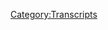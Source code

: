 {{DEFAULTSORT:
    #_TRANSCRIPT_0676:April 29, 2022
}}{{Transcript
    | title         = [[676: April 29, 2022]]
    | caption       = [https://knowledgefight.libsyn.com/676-april-29-2022 Listen to this episode on Libsyn]
    | episodeNumber = [[676: April 29, 2022|676]]
    | length        = 01:17:40
}}

{{MessageBox
    | header     = Warning: Bot Generated Content
    | text       = This transcript was automatically generated by transcription software and likely contains many mistakes and misattributions. Please check the audio for definitive quotes, attribution, and context.
    | image      = N3yvass4myg91.webp
    | imagewidth = 50px
    | id         = warning
}}

{{TranscriptBlock
    | name      = Unknown Speaker
    | timestamp = 00:00:00.000
    | text      = N-N-N-N-N-N-Knowledge Fight
}}

{{TranscriptBlock
    | name      = Unknown Speaker
    | timestamp = 00:00:12.880
    | text      = Dan and Jordan, I am sweating knowledgefight.com, it's time to pray
}}

{{TranscriptBlock
    | name      = Unknown Speaker
    | timestamp = 00:00:21.399
    | text      = I have great respect for knowledgefight, knowledgefight I'm sick of them posing as if they're the
}}

{{TranscriptBlock
    | name      = Unknown Speaker
    | timestamp = 00:00:26.760
    | text      = good guys saying we are the bad guys, knowledgefight, Dan and Jordan, knowledgefight, I need, I need
}}

{{TranscriptBlock
    | name      = Unknown Speaker
    | timestamp = 00:00:36.039
    | text      = money, Andy and Kansas, Andy and, Andy, stop it, Andy and, Andy and Kansas, it's time to
}}

{{TranscriptBlock
    | name      = Unknown Speaker
    | timestamp = 00:00:46.640
    | text      = pray, Andy and Kansas, you're on the air, thanks for holding us, hello Alex, I'm a first
}}

{{TranscriptBlock
    | name      = Unknown Speaker
    | timestamp = 00:00:50.560
    | text      = time caller, I'm a huge fan, I love your work, knowledgefight, knowledgefight.com, I love
}}

{{TranscriptBlock
    | name      = Unknown Speaker
    | timestamp = 00:00:58.719
    | text      = you, hey everybody, welcome back to knowledgefight, I'm Dan, I'm Jordan, we're a couple of dudes
}}

{{TranscriptBlock
    | name      = Unknown Speaker
    | timestamp = 00:01:02.320
    | text      = that like to sit around and worship at the altar of Selene and talk a little bit about
}}

{{TranscriptBlock
    | name      = Unknown Speaker
    | timestamp = 00:01:05.280
    | text      = Alex Jones, oh indeed we are, Dan, Jordan, Dan, Jordan, quick question, what's up, what's
}}

{{TranscriptBlock
    | name      = Unknown Speaker
    | timestamp = 00:01:11.000
    | text      = your bright spot buddy, my bright spot today is of course the dreamy creamy summer is in
}}

{{TranscriptBlock
    | name      = Unknown Speaker
    | timestamp = 00:01:15.120
    | text      = full effect and I've been getting some feedback from folks that are concerned that the dreamy
}}

{{TranscriptBlock
    | name      = Unknown Speaker
    | timestamp = 00:01:21.159
    | text      = creamy summer may not be, you know, there's people with other diets, you know, that don't
}}

{{TranscriptBlock
    | name      = Unknown Speaker
    | timestamp = 00:01:27.560
    | text      = involve dairy, you know, there are people who are vegans out there, close friend of
}}

{{TranscriptBlock
    | name      = Unknown Speaker
    | timestamp = 00:01:34.159
    | text      = the show, Jack Baker, I want to, hey, and I want to say the dreamy creamy summer is
}}

{{TranscriptBlock
    | name      = Unknown Speaker
    | timestamp = 00:01:38.760
    | text      = all inclusive, sure, and so we had just, I had some mochi, some plant-based, mochi's
}}

{{TranscriptBlock
    | name      = Unknown Speaker
    | timestamp = 00:01:45.480
    | text      = amazing, mochi bowls, I love it, with on dairy ice cream, fantastic, spectacular, so good,
}}

{{TranscriptBlock
    | name      = Unknown Speaker
    | timestamp = 00:01:50.760
    | text      = you can join in the dreamy creamy summer no matter what your dietary restrictions are,
}}

{{TranscriptBlock
    | name      = Unknown Speaker
    | timestamp = 00:01:55.879
    | text      = it is for everyone, and that is my bright spot, so we can all, we can all enjoy the
}}

{{TranscriptBlock
    | name      = Unknown Speaker
    | timestamp = 00:02:00.599
    | text      = dreamy creamy summer, I like it, that's a great bright spot, how about you, less inclusive,
}}

{{TranscriptBlock
    | name      = Unknown Speaker
    | timestamp = 00:02:06.959
    | text      = more specific to me, Dan, you know what I do to chairs, with my boundless moving and
}}

{{TranscriptBlock
    | name      = Unknown Speaker
    | timestamp = 00:02:15.039
    | text      = horrific, yeah, you bounce all around, yeah, yeah, it's awful, so my chair in the office
}}

{{TranscriptBlock
    | name      = Unknown Speaker
    | timestamp = 00:02:19.680
    | text      = was finally destroyed to the point where it was non-stop squeaking and I was sitting on
}}

{{TranscriptBlock
    | name      = Unknown Speaker
    | timestamp = 00:02:23.620
    | text      = a pillow wrapped in a blanket, and my partner was like, hey, this is a bad move for you,
}}

{{TranscriptBlock
    | name      = Unknown Speaker
    | timestamp = 00:02:29.319
    | text      = so I bought a new chair and it's a gamer chair, ooh, you got one of those, I got a gamer chair,
}}

{{TranscriptBlock
    | name      = Unknown Speaker
    | timestamp = 00:02:33.439
    | text      = I thought it was, I thought I would never get a gamer chair for multiple reasons, one
}}

{{TranscriptBlock
    | name      = Unknown Speaker
    | timestamp = 00:02:37.439
    | text      = because I thought it was like 500 bucks up, and two because it was too flashy for me,
}}

{{TranscriptBlock
    | name      = Unknown Speaker
    | timestamp = 00:02:42.319
    | text      = Dan, they've got colors, yeah, you're a monochromatic, I'm a monochrome guy, yeah, nope, I got a
}}

{{TranscriptBlock
    | name      = Unknown Speaker
    | timestamp = 00:02:49.240
    | text      = very cheap, and you're never going back, never going back, there's a little foot rest thing,
}}

{{TranscriptBlock
    | name      = Unknown Speaker
    | timestamp = 00:02:55.199
    | text      = come on man, you gotta get a gamer chair, you gotta get one, I may, actually one time
}}

{{TranscriptBlock
    | name      = Unknown Speaker
    | timestamp = 00:03:00.759
    | text      = I did get one second hand, I don't know if I'm allowed to say who gave it to me, but
}}

{{TranscriptBlock
    | name      = Unknown Speaker
    | timestamp = 00:03:08.080
    | text      = it was broken, and they said, you can have this if you can put it back together, good
}}

{{TranscriptBlock
    | name      = Unknown Speaker
    | timestamp = 00:03:13.919
    | text      = luck, it's a very expensive chair, how did it go, could not put it back together, and
}}

{{TranscriptBlock
    | name      = Unknown Speaker
    | timestamp = 00:03:18.159
    | text      = so it sat in two pieces in my house for about a year, and then I tossed it out, but it was
}}

{{TranscriptBlock
    | name      = Unknown Speaker
    | timestamp = 00:03:24.680
    | text      = a very nice thought that this person had, ooh, that's what I'm gonna do, I'm gonna buy
}}

{{TranscriptBlock
    | name      = Unknown Speaker
    | timestamp = 00:03:28.120
    | text      = a gamer chair, I didn't get you a birthday present, well this chair I have, I noticed
}}

{{TranscriptBlock
    | name      = Unknown Speaker
    | timestamp = 00:03:32.919
    | text      = that I lean this way pretty hard, yeah, I'll get you a left handed, something that's strong
}}

{{TranscriptBlock
    | name      = Unknown Speaker
    | timestamp = 00:03:39.180
    | text      = reinforced on the left hand would be good, gotcha, smart, so hey Jordan, we have an episode
}}

{{TranscriptBlock
    | name      = Unknown Speaker
    | timestamp = 00:03:44.219
    | text      = to go over today, we're gonna be talking about Friday of last week, that's a April 29th,
}}

{{TranscriptBlock
    | name      = Unknown Speaker
    | timestamp = 00:03:50.039
    | text      = 2022, to you, to all of you, to all of us, yeah, and hey, there's some things that
}}

{{TranscriptBlock
    | name      = Unknown Speaker
    | timestamp = 00:03:58.080
    | text      = have happened in Alex's world, yeah, I haven't heard any news, the news broke hatewatch,
}}

{{TranscriptBlock
    | name      = Unknown Speaker
    | timestamp = 00:04:04.560
    | text      = the SPLC, they put out a piece about Alex getting a million in bitcoin donations, yeah,
}}

{{TranscriptBlock
    | name      = Unknown Speaker
    | timestamp = 00:04:11.120
    | text      = that's a regular thing that happens, yep, pretty cool, I think it bums me out just because
}}

{{TranscriptBlock
    | name      = Unknown Speaker
    | timestamp = 00:04:17.060
    | text      = I feel like we just said on our episode, like, listen, if anybody cared about him, they'd
}}

{{TranscriptBlock
    | name      = Unknown Speaker
    | timestamp = 00:04:21.600
    | text      = just give him a million dollars, and then somebody gave him a fucking million dollars,
}}

{{TranscriptBlock
    | name      = Unknown Speaker
    | timestamp = 00:04:25.399
    | text      = true, true, that is a little bit, well, someone cares, touche, right, also, we had just talked
}}

{{TranscriptBlock
    | name      = Unknown Speaker
    | timestamp = 00:04:32.720
    | text      = about his money bomb, maybe he made a million dollars, maybe he didn't, well, touche, yeah,
}}

{{TranscriptBlock
    | name      = Unknown Speaker
    | timestamp = 00:04:38.279
    | text      = I don't know, I don't have a whole lot of insight in that that goes beyond the piece
}}

{{TranscriptBlock
    | name      = Unknown Speaker
    | timestamp = 00:04:43.319
    | text      = in hatewatch, people should check that out, for sure, it's a bit interesting, and it even
}}

{{TranscriptBlock
    | name      = Unknown Speaker
    | timestamp = 00:04:49.000
    | text      = beat me to the punch of what my kind of main theory was, yeah, which is like, okay, if
}}

{{TranscriptBlock
    | name      = Unknown Speaker
    | timestamp = 00:04:53.199
    | text      = it's something to do with bitcoin and Alex, it's probably Max Keiser involved, there you
}}

{{TranscriptBlock
    | name      = Unknown Speaker
    | timestamp = 00:04:57.319
    | text      = go, somewhere, and his name comes up in the article, of course, so, you know, I don't
}}

{{TranscriptBlock
    | name      = Unknown Speaker
    | timestamp = 00:05:03.079
    | text      = have a whole lot more to bring to it, but I do have this disastrous episode, okay, so,
}}

{{TranscriptBlock
    | name      = Unknown Speaker
    | timestamp = 00:05:09.600
    | text      = we've got something of our own, now, I think that we should remember that our last episode
}}

{{TranscriptBlock
    | name      = Unknown Speaker
    | timestamp = 00:05:14.920
    | text      = from Wednesday of last week was the Monday of this week that we're listening to here,
}}

{{TranscriptBlock
    | name      = Unknown Speaker
    | timestamp = 00:05:21.079
    | text      = the Monday to this show's Friday, right, right, right, right, tonally, quite different, quite
}}

{{TranscriptBlock
    | name      = Unknown Speaker
    | timestamp = 00:05:26.000
    | text      = different, quite different, oh, maybe the tone of someone who has, in the intermediate
}}

{{TranscriptBlock
    | name      = Unknown Speaker
    | timestamp = 00:05:31.040
    | text      = period of time, received a million dollars, maybe someone who has gotten an injection
}}

{{TranscriptBlock
    | name      = Unknown Speaker
    | timestamp = 00:05:35.800
    | text      = of new life in him, possible, and maybe we're not all gonna die after all, oh, isn't that
}}

{{TranscriptBlock
    | name      = Unknown Speaker
    | timestamp = 00:05:41.040
    | text      = strange, yeah, weird, that's so weird, so, we'll get down to business on this, but first,
}}

{{TranscriptBlock
    | name      = Unknown Speaker
    | timestamp = 00:05:44.439
    | text      = Jordan, let's say hello to some new wonks, oh, that's a great idea, so first, Alex Bones
}}

{{TranscriptBlock
    | name      = Unknown Speaker
    | timestamp = 00:05:48.199
    | text      = is displeased by Shannon's advances, thank you so much, you are now, a policy wonk, I'm
}}

{{TranscriptBlock
    | name      = Unknown Speaker
    | timestamp = 00:05:52.279
    | text      = a policy wonk, thank you very much, thank you, next, Jose Monsanto, the genetically
}}

{{TranscriptBlock
    | name      = Unknown Speaker
    | timestamp = 00:05:56.100
    | text      = modified day labour, thank you so much, you are now a policy wonk, I'm a policy wonk,
}}

{{TranscriptBlock
    | name      = Unknown Speaker
    | timestamp = 00:06:00.199
    | text      = thank you very much, thank you, next, Porter The Dog and Ian The Human, thank you so much,
}}

{{TranscriptBlock
    | name      = Unknown Speaker
    | timestamp = 00:06:04.100
    | text      = you are now policy wonk, I'm a policy wonk, thank you very much, thank you, this is from
}}

{{TranscriptBlock
    | name      = Unknown Speaker
    | timestamp = 00:06:08.560
    | text      = Katie, I love you Brent, thank you so much, you are now a policy wonk, I'm a policy wonk,
}}

{{TranscriptBlock
    | name      = Unknown Speaker
    | timestamp = 00:06:12.720
    | text      = oh, thank you very much, next, a boat full of holes, thank you so much, you are now a
}}

{{TranscriptBlock
    | name      = Unknown Speaker
    | timestamp = 00:06:16.560
    | text      = Policy wonk. I'm a policy wonk. Thank you very much. And finally this is from Andrew and I'm being
}}

{{TranscriptBlock
    | name      = Unknown Speaker
    | timestamp = 00:06:22.000
    | text      = very generous with the word limit on this. Oh boy. I am a softy. Uh oh. So thank you my sister Jenny
}}

{{TranscriptBlock
    | name      = Unknown Speaker
    | timestamp = 00:06:28.879
    | text      = who introduced me to Knowledge Fight has become a fully fledged solicitor. May she practice law
}}

{{TranscriptBlock
    | name      = Unknown Speaker
    | timestamp = 00:06:33.279
    | text      = with all the charm of Mark Bankston, the ferocity of Bill Ogden, the rigor of Dan Friesen, the wit
}}

{{TranscriptBlock
    | name      = Unknown Speaker
    | timestamp = 00:06:37.759
    | text      = of Jordan Holmes, and the wisdom of Our Lady Celine, patron cat of policy wonks. Thank you so
}}

{{TranscriptBlock
    | name      = Unknown Speaker
    | timestamp = 00:06:42.720
    | text      = much. You are a policy wonk. I'm a policy wonk. Thank you very much. Very sweet. Very sweet. That
}}

{{TranscriptBlock
    | name      = Unknown Speaker
    | timestamp = 00:06:47.600
    | text      = was very sweet. And congratulations Jenny. You know the trick is it was very well written. Fluid
}}

{{TranscriptBlock
    | name      = Unknown Speaker
    | timestamp = 00:06:54.000
    | text      = kind of yeah it was well done. It wasn't a trap. No no no it wasn't a trap. Trying to trick me up
}}

{{TranscriptBlock
    | name      = Unknown Speaker
    | timestamp = 00:06:58.079
    | text      = with words. No no no it was good yeah. Um so here we go we're gonna start off here on this Friday
}}

{{TranscriptBlock
    | name      = Unknown Speaker
    | timestamp = 00:07:02.240
    | text      = show and Alex is uh yeah he seems revitalized a little bit much like somebody who has um
}}

{{TranscriptBlock
    | name      = Unknown Speaker
    | timestamp = 00:07:08.399
    | text      = been in the desert and got a sip of bitcoin. We live on a magical planet curdling through
}}

{{TranscriptBlock
    | name      = Unknown Speaker
    | timestamp = 00:07:15.759
    | text      = God's mind. There are those that wish to imprison humanity
}}

{{TranscriptBlock
    | name      = Unknown Speaker
    | timestamp = 00:07:25.759
    | text      = and use us as an engine for their plans. A great battle as we contend to control and empower the
}}

{{TranscriptBlock
    | name      = Unknown Speaker
    | timestamp = 00:07:34.160
    | text      = and empower the future of humanity is now before us. Will you control your destiny
}}

{{TranscriptBlock
    | name      = Unknown Speaker
    | timestamp = 00:07:42.560
    | text      = or will monsters like Bill Gates, Klaus Schwab, and Barack Obama and their controllers
}}

{{TranscriptBlock
    | name      = Unknown Speaker
    | timestamp = 00:07:49.120
    | text      = succeed in enslaving our magnificent species?
}}

{{TranscriptBlock
    | name      = Unknown Speaker
    | timestamp = 00:07:55.839
    | text      = Thank you for joining us on this Friday edition.
}}

{{TranscriptBlock
    | name      = Unknown Speaker
    | timestamp = 00:07:57.839
    | text      = How about I just read you a few headlines here. We are on the precipice of a global food crisis.
}}

{{TranscriptBlock
    | name      = Unknown Speaker
    | timestamp = 00:08:07.680
    | text      = Goya Foods CEO warns they can't even get beans. So this was an article about a Fox News uh Fox
}}

{{TranscriptBlock
    | name      = Unknown Speaker
    | timestamp = 00:08:13.759
    | text      = Business interview that the Goya Foods CEO Bob Unani uh did where he discussed the likelihood
}}

{{TranscriptBlock
    | name      = Unknown Speaker
    | timestamp = 00:08:19.360
    | text      = of a coming food crisis. Yeah. Alex has just decided to make up the part about how he can't
}}

{{TranscriptBlock
    | name      = Unknown Speaker
    | timestamp = 00:08:23.279
    | text      = find beans though. That's out of the article. He can't find. I don't know where the beans are. Where
}}

{{TranscriptBlock
    | name      = Unknown Speaker
    | timestamp = 00:08:28.000
    | text      = did these fucking beans go? In reality according to the U.S. Foods dry commodity trend report from
}}

{{TranscriptBlock
    | name      = Unknown Speaker
    | timestamp = 00:08:33.039
    | text      = April 29th 2022 uh dry edible beans are doing fine though planting progress is slightly behind which
}}

{{TranscriptBlock
    | name      = Unknown Speaker
    | timestamp = 00:08:39.039
    | text      = is quote normal given cool and wet weather conditions. Oh well that's nice. So that's uh from the bean report.
}}

{{TranscriptBlock
    | name      = Unknown Speaker
    | timestamp = 00:08:45.360
    | text      = From the daily bean. Uh huh. Yeah okay. There's a reality which is that there's very likely
}}

{{TranscriptBlock
    | name      = Unknown Speaker
    | timestamp = 00:08:49.840
    | text      = going to be a food crisis that's gonna be coming and impact a lot of the world and it's something
}}

{{TranscriptBlock
    | name      = Unknown Speaker
    | timestamp = 00:08:54.159
    | text      = we should take very seriously and do we can to help offset. There's also a comical fake version
}}

{{TranscriptBlock
    | name      = Unknown Speaker
    | timestamp = 00:08:58.879
    | text      = of this that Alex is reporting based on his imagination which he's only interested in as a
}}

{{TranscriptBlock
    | name      = Unknown Speaker
    | timestamp = 00:09:02.720
    | text      = vehicle to scare his listeners but that's what happens when you start with music like that. Yeah.
}}

{{TranscriptBlock
    | name      = Unknown Speaker
    | timestamp = 00:09:07.440
    | text      = No of course. How do you not think something scary is coming? I mean I'm just so mad. I'm just so mad to go
}}

{{TranscriptBlock
    | name      = Unknown Speaker
    | timestamp = 00:09:13.440
    | text      = from our last episode to duel of the fates and our planet is a magical world. Fuck you. We're all dead.
}}

{{TranscriptBlock
    | name      = Unknown Speaker
    | timestamp = 00:09:21.919
    | text      = Yeah the last episode was we're all dead already goodbye I'm gonna be gone in a week. I'm gonna
}}

{{TranscriptBlock
    | name      = Unknown Speaker
    | timestamp = 00:09:26.159
    | text      = be gone in a week. Yes. How dare you get a million dollars and then we're on a magical planet fuck off.
}}

{{TranscriptBlock
    | name      = Unknown Speaker
    | timestamp = 00:09:31.759
    | text      = Magical planet and it's yet to be seen if the globalist's plan will work out. I fucking hate this.
}}

{{TranscriptBlock
    | name      = Unknown Speaker
    | timestamp = 00:09:38.000
    | text      = If you ever needed more evidence that like when he's talking about the success or
}}

{{TranscriptBlock
    | name      = Unknown Speaker
    | timestamp = 00:09:43.519
    | text      = failure of the globalist plan it's just talking about his own. Yeah absolutely it doesn't get
}}

{{TranscriptBlock
    | name      = Unknown Speaker
    | timestamp = 00:09:47.759
    | text      = more than that. 100 percent yeah. So we also have a new villain in the mix. He's been talking about
}}

{{TranscriptBlock
    | name      = Unknown Speaker
    | timestamp = 00:09:53.440
    | text      = that Yuval Noah Harari fella the historian and futurist that apparently is fairly popular within
}}

{{TranscriptBlock
    | name      = Unknown Speaker
    | timestamp = 00:09:59.600
    | text      = world economic forum circles. Sure why not. That's one person that Alex has been taking some aim at
}}

{{TranscriptBlock
    | name      = Unknown Speaker
    | timestamp = 00:10:04.720
    | text      = but he's got a new guy that he's really mad at now it's a guy named Sadguru. Okay world economic
}}

{{TranscriptBlock
    | name      = Unknown Speaker
    | timestamp = 00:10:09.919
    | text      = forum guru literal guru one of the most famous in the world says we must depopulate the earth we
}}

{{TranscriptBlock
    | name      = Unknown Speaker
    | timestamp = 00:10:15.840
    | text      = need less souls the Christians want more we want less what a satanic statement. Oh man totally
}}

{{TranscriptBlock
    | name      = Unknown Speaker
    | timestamp = 00:10:24.879
    | text      = that's so so satanic. Now this guy his name is Sadguru but he's not actually his he's not a yogi
}}

{{TranscriptBlock
    | name      = Unknown Speaker
    | timestamp = 00:10:32.399
    | text      = right but he's not guru sad. No sure but I what I'm getting at you might describe him as a guru
}}

{{TranscriptBlock
    | name      = Unknown Speaker
    | timestamp = 00:10:38.399
    | text      = in some settings perhaps but I don't think that the world economic forum has gurus in the way
}}

{{TranscriptBlock
    | name      = Unknown Speaker
    | timestamp = 00:10:44.080
    | text      = that Alex is describing that. Do you mean in the way that the Reagans had an astrologist they don't
}}

{{TranscriptBlock
    | name      = Unknown Speaker
    | timestamp = 00:10:51.200
    | text      = have gurus. I don't think so. It's a different scenario where they're not like hold hold hold
}}

{{TranscriptBlock
    | name      = Unknown Speaker
    | timestamp = 00:10:55.759
    | text      = yogi yogi Srivonasti come on get over here come on buddy. So after the India economic summit in 2019
}}

{{TranscriptBlock
    | name      = Unknown Speaker
    | timestamp = 00:11:02.240
    | text      = Sadguru did a four minute interview which was largely about how humanity's future needed to
}}

{{TranscriptBlock
    | name      = Unknown Speaker
    | timestamp = 00:11:06.879
    | text      = involve a restructuring of things like how we produce food and how we dress ourselves
}}

{{TranscriptBlock
    | name      = Unknown Speaker
    | timestamp = 00:11:11.279
    | text      = since agriculture and textiles are two major sources of pollution and waste in the world.
}}

{{TranscriptBlock
    | name      = Unknown Speaker
    | timestamp = 00:11:16.320
    | text      = He also touched on how it was wrong how the world has turned things like water and air
}}

{{TranscriptBlock
    | name      = Unknown Speaker
    | timestamp = 00:11:21.120
    | text      = into commodities instead of treating them as essential things that make life and shouldn't
}}

{{TranscriptBlock
    | name      = Unknown Speaker
    | timestamp = 00:11:25.519
    | text      = be commodities. Yeah that's a weird thing for him to say. Yeah in the interview he says that the
}}

{{TranscriptBlock
    | name      = Unknown Speaker
    | timestamp = 00:11:30.399
    | text      = earth is not in peril it will be just fine but if we don't make some changes human life on earth
}}

{{TranscriptBlock
    | name      = Unknown Speaker
    | timestamp = 00:11:35.600
    | text      = uh could get really cruel it could get quite cruel sure sure sure sure he says it yeah yeah
}}

{{TranscriptBlock
    | name      = Unknown Speaker
    | timestamp = 00:11:40.480
    | text      = the interview says that people viewing his panel appreciated his frankness to which Sadguru said
}}

{{TranscriptBlock
    | name      = Unknown Speaker
    | timestamp = 00:11:45.759
    | text      = quote that's my trouble all the religious groups are against me because I talk about population
}}

{{TranscriptBlock
    | name      = Unknown Speaker
    | timestamp = 00:11:50.559
    | text      = they want more souls I want less on the planet. Sure sure sure sure sure. In context it's pretty
}}

{{TranscriptBlock
    | name      = Unknown Speaker
    | timestamp = 00:11:55.600
    | text      = obvious what he means but it sounds just close enough to him saying that he wants to kill
}}

{{TranscriptBlock
    | name      = Unknown Speaker
    | timestamp = 00:11:59.759
    | text      = everyone off right and religious groups are against him for it so the right-wing shitheads
}}

{{TranscriptBlock
    | name      = Unknown Speaker
    | timestamp = 00:12:03.679
    | text      = just run with that. Yeah just toss it in there. If you want to go viral in the right-wing media
}}

{{TranscriptBlock
    | name      = Unknown Speaker
    | timestamp = 00:12:08.320
    | text      = just go through old world economic forum videos and see if you can find somebody saying something
}}

{{TranscriptBlock
    | name      = Unknown Speaker
    | timestamp = 00:12:12.480
    | text      = that sounds kind of messed up then cut the clip so it sounds as bad as possible and post it with
}}

{{TranscriptBlock
    | name      = Unknown Speaker
    | timestamp = 00:12:17.440
    | text      = a salacious headline folks like Alex will just like they can't resist that bait it'll just be
}}

{{TranscriptBlock
    | name      = Unknown Speaker
    | timestamp = 00:12:22.559
    | text      = all over the place within a week. You know the problem is the problem is they're always choosing
}}

{{TranscriptBlock
    | name      = Unknown Speaker
    | timestamp = 00:12:27.039
    | text      = people with good faith arguments in order to tear them down like I feel like I have been working my
}}

{{TranscriptBlock
    | name      = Unknown Speaker
    | timestamp = 00:12:32.639
    | text      = entire career to make the right-wing pull out shit that I say and then use it to vilify me and they
}}

{{TranscriptBlock
    | name      = Unknown Speaker
    | timestamp = 00:12:38.320
    | text      = never do they never do. That's been most of your role on the show. I say inflammatory shit all the
}}

{{TranscriptBlock
    | name      = Unknown Speaker
    | timestamp = 00:12:45.120
    | text      = time I have not gone viral one time for being at the satanist devil that I am it's infuriating.
}}

{{TranscriptBlock
    | name      = Unknown Speaker
    | timestamp = 00:12:52.320
    | text      = Well you just got to get booked at the world economic forum. Who's booking that these days?
}}

{{TranscriptBlock
    | name      = Unknown Speaker
    | timestamp = 00:12:57.120
    | text      = I don't know I don't think it's Luke at the improv anymore. Probably not.
}}

{{TranscriptBlock
    | name      = Unknown Speaker
    | timestamp = 00:13:02.000
    | text      = So this clip is going to be important later yeah although it's not that important now.
}}

{{TranscriptBlock
    | name      = Unknown Speaker
    | timestamp = 00:13:06.960
    | text      = That's the incredible thing is that's just some of the news is that there are articles
}}

{{TranscriptBlock
    | name      = Unknown Speaker
    | timestamp = 00:13:11.519
    | text      = every day about me so many hundreds of them I can't even track them all but I'll scan over them
}}

{{TranscriptBlock
    | name      = Unknown Speaker
    | timestamp = 00:13:16.799
    | text      = and one of the big points out there is that I am telling people that there's a plan to
}}

{{TranscriptBlock
    | name      = Unknown Speaker
    | timestamp = 00:13:21.919
    | text      = kill the public and that I'm trying to make people be violent in response to that made-up story
}}

{{TranscriptBlock
    | name      = Unknown Speaker
    | timestamp = 00:13:28.159
    | text      = even though they're all over the news saying they want to depopulate us and they can't find beans.
}}

{{TranscriptBlock
    | name      = Unknown Speaker
    | timestamp = 00:13:32.000
    | text      = So wait is he saying that his problem is we're saying that it's fake and that he is in fact
}}

{{TranscriptBlock
    | name      = Unknown Speaker
    | timestamp = 00:13:39.279
    | text      = saying that people should be violent? No oh no no I think that he's saying that he's not saying
}}

{{TranscriptBlock
    | name      = Unknown Speaker
    | timestamp = 00:13:44.720
    | text      = that people should be violent and that he's not making this up I think it's a whole whole thing.
}}

{{TranscriptBlock
    | name      = Unknown Speaker
    | timestamp = 00:13:49.120
    | text      = Okay the whole thing okay. Yeah but but just put a pin in all this for now because this is going
}}

{{TranscriptBlock
    | name      = Unknown Speaker
    | timestamp = 00:13:53.039
    | text      = to come back in a very serious way later. Understood. Alex is mad that there are
}}

{{TranscriptBlock
    | name      = Unknown Speaker
    | timestamp = 00:13:56.960
    | text      = articles saying that he's suggesting violence because of this globalist depopulation plan.
}}

{{TranscriptBlock
    | name      = Unknown Speaker
    | timestamp = 00:14:02.799
    | text      = Okay it's been a it's been a long time since Wednesday.
}}

{{TranscriptBlock
    | name      = Unknown Speaker
    | timestamp = 00:14:08.000
    | text      = It certainly has. It certainly has. So Alex believes that the media is gaslighting him
}}

{{TranscriptBlock
    | name      = Unknown Speaker
    | timestamp = 00:14:13.360
    | text      = you know much like that you know they say that this plan this evil plan doesn't exist totally
}}

{{TranscriptBlock
    | name      = Unknown Speaker
    | timestamp = 00:14:18.480
    | text      = it's all just an exercise and trying to make him think he's crazy. Sure. Welcome my friends to this
}}

{{TranscriptBlock
    | name      = Unknown Speaker
    | timestamp = 00:14:23.360
    | text      = live Friday April 29th worldwide transmission in defense of human liberty and our people's future.
}}

{{TranscriptBlock
    | name      = Unknown Speaker
    | timestamp = 00:14:36.000
    | text      = Our will is strong and if we identify the globalists and their plans they will be defeated.
}}

{{TranscriptBlock
    | name      = Unknown Speaker
    | timestamp = 00:14:42.639
    | text      = Now they are engaged in some incredible gaslighting.
}}

{{TranscriptBlock
    | name      = Unknown Speaker
    | timestamp = 00:14:50.159
    | text      = New world order chieftains are all over the news announcing world government total surveillance
}}

{{TranscriptBlock
    | name      = Unknown Speaker
    | timestamp = 00:14:56.080
    | text      = forced injection mass medical imprisonment depopulation plans ministries of truth
}}

{{TranscriptBlock
    | name      = Unknown Speaker
    | timestamp = 00:15:02.720
    | text      = sexualization of five-year-olds to break up the family and not form lasting relationships. I mean
}}

{{TranscriptBlock
    | name      = Unknown Speaker
    | timestamp = 00:15:09.440
    | text      = it's all mainstream news them telling you it's a wonderful fantastic idea and then I say it's a
}}

{{TranscriptBlock
    | name      = Unknown Speaker
    | timestamp = 00:15:18.960
    | text      = terrible idea and they say that man must be silenced we're not saying that we're not in all
}}

{{TranscriptBlock
    | name      = Unknown Speaker
    | timestamp = 00:15:25.279
    | text      = the major newspapers saying dictatorship is good we're not devaluing the currency we're not imploding
}}

{{TranscriptBlock
    | name      = Unknown Speaker
    | timestamp = 00:15:30.080
    | text      = the border but they are and we know they are. None of that's real uh most of it though is too
}}

{{TranscriptBlock
    | name      = Unknown Speaker
    | timestamp = 00:15:38.720
    | text      = vague to be even worth paying attention to but the point about the globalists wanting dictatorships
}}

{{TranscriptBlock
    | name      = Unknown Speaker
    | timestamp = 00:15:44.000
    | text      = that's something that's a little bit easier to uh identify it's more concrete than any of the
}}

{{TranscriptBlock
    | name      = Unknown Speaker
    | timestamp = 00:15:48.240
    | text      = other stuff like it's a talking point that's identifiable. The globalists want dictatorships
}}

{{TranscriptBlock
    | name      = Unknown Speaker
    | timestamp = 00:15:53.360
    | text      = and that's why we support Putin in his attempt wait what's going on what's the problem we'll
}}

{{TranscriptBlock
    | name      = Unknown Speaker
    | timestamp = 00:15:58.559
    | text      = actually have an interesting comment about Putin coming up a little bit later all right but the way
}}

{{TranscriptBlock
    | name      = Unknown Speaker
    | timestamp = 00:16:02.320
    | text      = Alex reports uh on this whole dictator thing is that the globalists are and they're in all the
}}

{{TranscriptBlock
    | name      = Unknown Speaker
    | timestamp = 00:16:07.279
    | text      = major newspapers saying that dictatorships are good however the reality is just that there was
}}

{{TranscriptBlock
    | name      = Unknown Speaker
    | timestamp = 00:16:12.080
    | text      = a single op-ed in Bloomberg written by a guy who's been a longtime proponent of the idea of benevolent
}}

{{TranscriptBlock
    | name      = Unknown Speaker
    | timestamp = 00:16:17.039
    | text      = dictators in developing countries what's actually happening is a far cry from what Alex is telling
}}

{{TranscriptBlock
    | name      = Unknown Speaker
    | timestamp = 00:16:22.960
    | text      = his audience is happening yeah and that's kind of an illustrative point yeah to make there yeah
}}

{{TranscriptBlock
    | name      = Unknown Speaker
    | timestamp = 00:16:28.399
    | text      = the rest of this is all just right-wing culture war memes that Alex is repeating and he's
}}

{{TranscriptBlock
    | name      = Unknown Speaker
    | timestamp = 00:16:32.240
    | text      = expressing some level of anger that the regular media doesn't agree with him that these things
}}

{{TranscriptBlock
    | name      = Unknown Speaker
    | timestamp = 00:16:36.399
    | text      = are real right right even if he took the entire rest of the show that he's got in front of him
}}

{{TranscriptBlock
    | name      = Unknown Speaker
    | timestamp = 00:16:40.879
    | text      = he wouldn't be able to justify that list of claims in any in any meaningful way no it's uh but
}}

{{TranscriptBlock
    | name      = Unknown Speaker
    | timestamp = 00:16:46.720
    | text      = thankfully he doesn't try no that's a smart move on his part instead he just gets really angry oh
}}

{{TranscriptBlock
    | name      = Unknown Speaker
    | timestamp = 00:16:54.480
    | text      = myself and G. Edward Griffin and Ron Paul and some of the others before us
}}

{{TranscriptBlock
    | name      = Unknown Speaker
    | timestamp = 00:17:01.919
    | text      = were exposing it and you were exposing it and you know who you are out there some of
}}

{{TranscriptBlock
    | name      = Unknown Speaker
    | timestamp = 00:17:06.000
    | text      = you are 70 89 years old they call on the show 25 years you've been fighting in the trenches
}}

{{TranscriptBlock
    | name      = Unknown Speaker
    | timestamp = 00:17:11.279
    | text      = forever and the only reason we got a shot to beat these people is that God inspired you to
}}

{{TranscriptBlock
    | name      = Unknown Speaker
    | timestamp = 00:17:15.680
    | text      = find the truth and I want to tell you from the bottom of my heart from my family and my children
}}

{{TranscriptBlock
    | name      = Unknown Speaker
    | timestamp = 00:17:20.319
    | text      = that I salute you I just got a million dollars we are unbreakable when we stand with God and ask God
}}

{{TranscriptBlock
    | name      = Unknown Speaker
    | timestamp = 00:17:29.839
    | text      = to fill ourselves with his spirit and I pray for God to pour out his spirit of strength and focus
}}

{{TranscriptBlock
    | name      = Unknown Speaker
    | timestamp = 00:17:36.559
    | text      = and clarity and discernment and honor and creativity and life and we praise God eternal
}}

{{TranscriptBlock
    | name      = Unknown Speaker
    | timestamp = 00:17:42.480
    | text      = father of the universe and thank you for the sacrifice of your son Jesus Christ I just got
}}

{{TranscriptBlock
    | name      = Unknown Speaker
    | timestamp = 00:17:48.160
    | text      = a million dollars and it's in Bitcoin thank you God thank you God thank you for the consciousness
}}

{{TranscriptBlock
    | name      = Unknown Speaker
    | timestamp = 00:17:57.119
    | text      = you've given us thank you for the will thank you for everything you've done parentheses I got a
}}

{{TranscriptBlock
    | name      = Unknown Speaker
    | timestamp = 00:18:04.720
    | text      = million dollars this news is over the top okay all right that's over the top man oh God so yeah
}}

{{TranscriptBlock
    | name      = Unknown Speaker
    | timestamp = 00:18:19.200
    | text      = giving it up to the luminaries like Ron Paul and G. Edward Griffin and then a angry thank you to God
}}

{{TranscriptBlock
    | name      = Unknown Speaker
    | timestamp = 00:18:25.759
    | text      = God thank you you God oh God thank you I felt incredibly unsafe when this started I felt like
}}

{{TranscriptBlock
    | name      = Unknown Speaker
    | timestamp = 00:18:35.279
    | text      = this show is probably there's no guardrails to this we're in the beginning of the show
}}

{{TranscriptBlock
    | name      = Unknown Speaker
    | timestamp = 00:18:40.799
    | text      = right and Alex is furiously thanking God right right right I mean as as somebody with plenty
}}

{{TranscriptBlock
    | name      = Unknown Speaker
    | timestamp = 00:18:47.039
    | text      = of experience in in mood swings yeah this is too quick of a mood swing for for him to handle
}}

{{TranscriptBlock
    | name      = Unknown Speaker
    | timestamp = 00:18:53.440
    | text      = that's just not possible you know it it takes years of practice and medication and also you
}}

{{TranscriptBlock
    | name      = Unknown Speaker
    | timestamp = 00:19:00.160
    | text      = can't ever well so good luck he tries and just leads to like a real real protracted uh bit of
}}

{{TranscriptBlock
    | name      = Unknown Speaker
    | timestamp = 00:19:08.480
    | text      = rage I mean I am surprised at how open they are pedophilia is good they say world government's
}}

{{TranscriptBlock
    | name      = Unknown Speaker
    | timestamp = 00:19:15.119
    | text      = good destroying everyone's good depopulating is good Alzheimer's is good cell phone radiation is
}}

{{TranscriptBlock
    | name      = Unknown Speaker
    | timestamp = 00:19:21.359
    | text      = good GMO is good the deadly shots are good we are being murdered and if we lay down to this
}}

{{TranscriptBlock
    | name      = Unknown Speaker
    | timestamp = 00:19:31.119
    | text      = we deserve what we get but I on the record am saying to Klaus Schwab and Bill Gates the New
}}

{{TranscriptBlock
    | name      = Unknown Speaker
    | timestamp = 00:19:36.640
    | text      = World Order that you are not superior to me I and my listeners and people who love God are superior
}}

{{TranscriptBlock
    | name      = Unknown Speaker
    | timestamp = 00:19:42.880
    | text      = to you oh my god he said it on the record they are going to be furious he said it on the record
}}

{{TranscriptBlock
    | name      = Unknown Speaker
    | timestamp = 00:19:47.920
    | text      = I have you I have you seen their tweets since then they were like whoa whoa whoa whoa whoa
}}

{{TranscriptBlock
    | name      = Unknown Speaker
    | timestamp = 00:19:52.640
    | text      = hold on on the record it's a bit unofficial up till this point no I know they didn't even
}}

{{TranscriptBlock
    | name      = Unknown Speaker
    | timestamp = 00:19:57.440
    | text      = believe it he said it in private and they were like wow there's no way he would go on the record
}}

{{TranscriptBlock
    | name      = Unknown Speaker
    | timestamp = 00:20:01.119
    | text      = with that I guess and you know you could kind of get the sense that their plans can be foiled
}}

{{TranscriptBlock
    | name      = Unknown Speaker
    | timestamp = 00:20:06.000
    | text      = at this point it feels very much like pre-monday mentality I just I mean it's just not fair you
}}

{{TranscriptBlock
    | name      = Unknown Speaker
    | timestamp = 00:20:15.200
    | text      = should have to at least change your sources if we're all going to die versus we've got a shot
}}

{{TranscriptBlock
    | name      = Unknown Speaker
    | timestamp = 00:20:21.279
    | text      = to defeat them you know I mean when your sources are something as nebulous and pointless as your
}}

{{TranscriptBlock
    | name      = Unknown Speaker
    | timestamp = 00:20:26.000
    | text      = own thoughts and visions sure then who cares that's fair if his audience is willing to accept
}}

{{TranscriptBlock
    | name      = Unknown Speaker
    | timestamp = 00:20:31.920
    | text      = my visions as a source ever right right right you don't need to do anything I'm just saying that if
}}

{{TranscriptBlock
    | name      = Unknown Speaker
    | timestamp = 00:20:36.960
    | text      = your themed show like hey this is my we're all gonna die I'm say goodbye show right you get to
}}

{{TranscriptBlock
    | name      = Unknown Speaker
    | timestamp = 00:20:42.240
    | text      = use world economic forum people and then you're like we can stop the globalists it would be nice
}}

{{TranscriptBlock
    | name      = Unknown Speaker
    | timestamp = 00:20:47.839
    | text      = if there was a revelation of something new that changes the information totally totally yeah
}}

{{TranscriptBlock
    | name      = Unknown Speaker
    | timestamp = 00:20:52.880
    | text      = you're asking too much I am that's true this is all nonsense and it's just really a platform for
}}

{{TranscriptBlock
    | name      = Unknown Speaker
    | timestamp = 00:20:58.480
    | text      = Alex to make his audience feel things so he doesn't have to I think great I on the record
}}

{{TranscriptBlock
    | name      = Unknown Speaker
    | timestamp = 00:21:05.039
    | text      = am saying to Klaus Schwab and Bill Gates the new world order that you are not superior to me I and
}}

{{TranscriptBlock
    | name      = Unknown Speaker
    | timestamp = 00:21:10.400
    | text      = my listeners and people who love God are superior to you and just because we're superior we're not
}}

{{TranscriptBlock
    | name      = Unknown Speaker
    | timestamp = 00:21:16.799
    | text      = going to take your free will we're not going to put you in a camp and we're not going to kill you
}}

{{TranscriptBlock
    | name      = Unknown Speaker
    | timestamp = 00:21:21.279
    | text      = and we are not going to let you do the same thing to us is that understood little man
}}

{{TranscriptBlock
    | name      = Unknown Speaker
    | timestamp = 00:21:28.799
    | text      = you I mean no you will pay for what you've done and I pray that God send angels to visit
}}

{{TranscriptBlock
    | name      = Unknown Speaker
    | timestamp = 00:21:36.880
    | text      = vengeance upon you but none of us will harm a hair on your filthy murderous heads
}}

{{TranscriptBlock
    | name      = Unknown Speaker
    | timestamp = 00:21:44.160
    | text      = but God will crush you crush you you will be destroyed not us
}}

{{TranscriptBlock
    | name      = Unknown Speaker
    | timestamp = 00:21:51.359
    | text      = our will breaks you God breaks Bill Gates
}}

{{TranscriptBlock
    | name      = Unknown Speaker
    | timestamp = 00:22:05.920
    | text      = okay all right all right come on now yeah come on now yep this is a little dumb I can't I can't
}}

{{TranscriptBlock
    | name      = Unknown Speaker
    | timestamp = 00:22:13.200
    | text      = this is like the ultimate expression of somebody when like if you're a front runner or
}}

{{TranscriptBlock
    | name      = Unknown Speaker
    | timestamp = 00:22:20.720
    | text      = you've you've got the the goods you know like when Alex is at his lowest I quit I'm done we're all
}}

{{TranscriptBlock
    | name      = Unknown Speaker
    | timestamp = 00:22:26.400
    | text      = gonna die everybody's dead fuck all of you yeah he gets a little bit more momentum and he's like
}}

{{TranscriptBlock
    | name      = Unknown Speaker
    | timestamp = 00:22:31.200
    | text      = guess what I'm the strongest man alive yeah and you're like dude you're a fucking weak coward
}}

{{TranscriptBlock
    | name      = Unknown Speaker
    | timestamp = 00:22:37.279
    | text      = fuck off well the other thing too that this just brings to mind for me is I was in an acting class
}}

{{TranscriptBlock
    | name      = Unknown Speaker
    | timestamp = 00:22:42.319
    | text      = when I was in like junior high or something like that and we did a skit me and a couple other
}}

{{TranscriptBlock
    | name      = Unknown Speaker
    | timestamp = 00:22:46.960
    | text      = people in a group project and I thought it went pretty well we got some good laughs sure
}}

{{TranscriptBlock
    | name      = Unknown Speaker
    | timestamp = 00:22:52.000
    | text      = but afterwards when we were getting notes from the teacher she had to explain to me there's
}}

{{TranscriptBlock
    | name      = Unknown Speaker
    | timestamp = 00:22:56.160
    | text      = a difference between acting and overacting and I think that no one's given Alex that note because
}}

{{TranscriptBlock
    | name      = Unknown Speaker
    | timestamp = 00:23:02.720
    | text      = this is overactive I appreciate a junior high acting teacher being like we gotta nip this in
}}

{{TranscriptBlock
    | name      = Unknown Speaker
    | timestamp = 00:23:08.000
    | text      = the butt right you're in over me listen you're playing for the cheap seats buddy yeah calm that
}}

{{TranscriptBlock
    | name      = Unknown Speaker
    | timestamp = 00:23:13.680
    | text      = down yeah Jim Carrey would tell Alex to tone it down calm it down a little realer hey let's oh
}}

{{TranscriptBlock
    | name      = Unknown Speaker
    | timestamp = 00:23:21.599
    | text      = boy so this is where the beginning of that show comes into play again where I told you to put a
}}

{{TranscriptBlock
    | name      = Unknown Speaker
    | timestamp = 00:23:26.079
    | text      = button Alex says that everyone's lying about hypnotic violence and all that yep yep so earlier
}}

{{TranscriptBlock
    | name      = Unknown Speaker
    | timestamp = 00:23:32.640
    | text      = Alex has said he was confused about how people could possibly think he was trying to stoke his
}}

{{TranscriptBlock
    | name      = Unknown Speaker
    | timestamp = 00:23:36.640
    | text      = audience towards violence you know he's about love and so here he's even saying that people
}}

{{TranscriptBlock
    | name      = Unknown Speaker
    | timestamp = 00:23:41.039
    | text      = shouldn't harm a hair on his enemy's head absolutely not it's just that God should send
}}

{{TranscriptBlock
    | name      = Unknown Speaker
    | timestamp = 00:23:45.519
    | text      = an angel to crush Alex's enemies you see yes but the problem is that Alex has on way more than one
}}

{{TranscriptBlock
    | name      = Unknown Speaker
    | timestamp = 00:23:51.680
    | text      = occasion explained that the way God works is that he'll send people to do his bidding which includes
}}

{{TranscriptBlock
    | name      = Unknown Speaker
    | timestamp = 00:23:56.559
    | text      = an acting vengeance he's been super clear about this like this time you know God is the will of
}}

{{TranscriptBlock
    | name      = Unknown Speaker
    | timestamp = 00:24:02.000
    | text      = the universe God is conscious as God is the almighty and so vengeance is God's but how does
}}

{{TranscriptBlock
    | name      = Unknown Speaker
    | timestamp = 00:24:11.440
    | text      = God deliver vengeance well God delivers vengeance through us or uh with this time you know vengeance
}}

{{TranscriptBlock
    | name      = Unknown Speaker
    | timestamp = 00:24:20.000
    | text      = is God's vengeance is God's but God has instruments of vengeance that's always the twist to the riddle
}}

{{TranscriptBlock
    | name      = Unknown Speaker
    | timestamp = 00:24:35.359
    | text      = and so the globalists expect to try to terrorize us
}}

{{TranscriptBlock
    | name      = Unknown Speaker
    | timestamp = 00:24:39.039
    | text      = we're not one of these poor kids you got strung out in one of your dungeons
}}

{{TranscriptBlock
    | name      = Unknown Speaker
    | timestamp = 00:24:41.599
    | text      = we're going to terrorize you or uh there was uh this time the good book tells us
}}

{{TranscriptBlock
    | name      = Unknown Speaker
    | timestamp = 00:24:49.920
    | text      = that vengeance is mine saith the Lord but if you read deeper many a man and woman in history has
}}

{{TranscriptBlock
    | name      = Unknown Speaker
    | timestamp = 00:24:57.839
    | text      = been used as the implement or the engine or the device the tool to deliver vengeance this is a
}}

{{TranscriptBlock
    | name      = Unknown Speaker
    | timestamp = 00:25:07.599
    | text      = very established talking point on Alex's show and any regular listener gets the wink he's doing
}}

{{TranscriptBlock
    | name      = Unknown Speaker
    | timestamp = 00:25:12.160
    | text      = oh yeah it's really really really transparent and he knows what he's doing yeah this is this is
}}

{{TranscriptBlock
    | name      = Unknown Speaker
    | timestamp = 00:25:17.359
    | text      = garbage yeah I think it's uh it's maybe a bit of a weak spot in uh our ability to understand things
}}

{{TranscriptBlock
    | name      = Unknown Speaker
    | timestamp = 00:25:24.640
    | text      = where if if somebody calls for violence on one day you're like ah we gotcha you called for violence
}}

{{TranscriptBlock
    | name      = Unknown Speaker
    | timestamp = 00:25:31.359
    | text      = but if they split the concepts up over two days you're like we'll never catch this guy he's too
}}

{{TranscriptBlock
    | name      = Unknown Speaker
    | timestamp = 00:25:36.799
    | text      = smart for us right yeah or if someone explains a metaphor very frequently and then uses the
}}

{{TranscriptBlock
    | name      = Unknown Speaker
    | timestamp = 00:25:42.880
    | text      = metaphor yeah no it's like no no we'll never understand no no it's a complete no see he's
}}

{{TranscriptBlock
    | name      = Unknown Speaker
    | timestamp = 00:25:48.160
    | text      = being literal this time and it was a metaphor last time there's no way to connect these two
}}

{{TranscriptBlock
    | name      = Unknown Speaker
    | timestamp = 00:25:52.240
    | text      = thoughts right right he's too smart for us dan it's a really dangerous kind of way to behave
}}

{{TranscriptBlock
    | name      = Unknown Speaker
    | timestamp = 00:25:58.319
    | text      = and uh he should be uh really ashamed of pretending to be confused why people critique
}}

{{TranscriptBlock
    | name      = Unknown Speaker
    | timestamp = 00:26:03.599
    | text      = why would they think i'm calling for violence anyway it keeps going you will be visited by the
}}

{{TranscriptBlock
    | name      = Unknown Speaker
    | timestamp = 00:26:09.359
    | text      = spirit of god which one you will be visited by the angel the same angel that visited pharaoh
}}

{{TranscriptBlock
    | name      = Unknown Speaker
    | timestamp = 00:26:22.319
    | text      = you okay buddy you are not the angel of death god descends the angel of death
}}

{{TranscriptBlock
    | name      = Unknown Speaker
    | timestamp = 00:26:29.200
    | text      = and he sends the angel of death with wrath he doesn't sound like a good you will never suppress
}}

{{TranscriptBlock
    | name      = Unknown Speaker
    | timestamp = 00:26:34.240
    | text      = us you will never stop us that's the voice of a loving god
}}

{{TranscriptBlock
    | name      = Unknown Speaker
    | timestamp = 00:26:43.279
    | text      = now that i've said that to satan and his minions let us move to the news oh my god no no no no no
}}

{{TranscriptBlock
    | name      = Unknown Speaker
    | timestamp = 00:26:54.000
    | text      = no no no no no no no no no no no no absolutely refuse i um i was very close to using now that
}}

{{TranscriptBlock
    | name      = Unknown Speaker
    | timestamp = 00:27:03.200
    | text      = i've said that satan and his minions let's go to the news as a out of context drop that would ruin
}}

{{TranscriptBlock
    | name      = Unknown Speaker
    | timestamp = 00:27:09.599
    | text      = that's got to be perfect that's got to be what it is yeah i feel like he sounded a lot like a demon
}}

{{TranscriptBlock
    | name      = Unknown Speaker
    | timestamp = 00:27:16.319
    | text      = can you tell me why you think that your just in love and god sounds like this oh i will murder
}}

{{TranscriptBlock
    | name      = Unknown Speaker
    | timestamp = 00:27:22.799
    | text      = everyone that gets in my way just because i say it's the angel of death doesn't mean it's not
}}

{{TranscriptBlock
    | name      = Unknown Speaker
    | timestamp = 00:27:28.720
    | text      = murder yeah it's a little bit weird he's in a bad but i mean i mean he's in a thing yeah he's
}}

{{TranscriptBlock
    | name      = Unknown Speaker
    | timestamp = 00:27:36.079
    | text      = in a thing it's not really a bad mood for him but it's fucked up it's a triumphant mood but because
}}

{{TranscriptBlock
    | name      = Unknown Speaker
    | timestamp = 00:27:43.200
    | text      = he was so recently fucked up it's a triumphant fucked up mood yeah maybe i don't know i find it
}}

{{TranscriptBlock
    | name      = Unknown Speaker
    | timestamp = 00:27:49.680
    | text      = i find it more and more difficult to try and parse his mood especially as like there's real world
}}

{{TranscriptBlock
    | name      = Unknown Speaker
    | timestamp = 00:27:55.279
    | text      = stuff going on that's kind of difficult to parse and then you have him acting like a complete
}}

{{TranscriptBlock
    | name      = Unknown Speaker
    | timestamp = 00:28:00.400
    | text      = fucking weirdo on his show absolute insanity i i don't know i i may for the next short stretch
}}

{{TranscriptBlock
    | name      = Unknown Speaker
    | timestamp = 00:28:07.519
    | text      = of time just abdicate responsibility to explain what he's doing because shit don't make sense
}}

{{TranscriptBlock
    | name      = Unknown Speaker
    | timestamp = 00:28:13.839
    | text      = listen hey you could not come to someone more equipped to tell you how he's feeling and i have
}}

{{TranscriptBlock
    | name      = Unknown Speaker
    | timestamp = 00:28:20.799
    | text      = no fucking clue right that's where we're at yes so how do you what do you want to do next yeah
}}

{{TranscriptBlock
    | name      = Unknown Speaker
    | timestamp = 00:28:25.680
    | text      = yeah so uh alex uh complains about uh uh noah harari the futurist uh who who he's pretty mad
}}

{{TranscriptBlock
    | name      = Unknown Speaker
    | timestamp = 00:28:32.960
    | text      = about sure apparently there's a clip of him i don't really know what's too offensive about
}}

{{TranscriptBlock
    | name      = Unknown Speaker
    | timestamp = 00:28:37.200
    | text      = this clip but i'm mostly just playing it to show alex's just keen insights here's a clip of him
}}

{{TranscriptBlock
    | name      = Unknown Speaker
    | timestamp = 00:28:45.039
    | text      = yesterday announcing that they need world government to carry out world tyranny
}}

{{TranscriptBlock
    | name      = Unknown Speaker
    | timestamp = 00:28:51.519
    | text      = while governments around the world sign onto a treaty to have the un run their medical response
}}

{{TranscriptBlock
    | name      = Unknown Speaker
    | timestamp = 00:28:56.960
    | text      = to pandemics when it's the un itself that cooked up the weapon with bill gates released it then
}}

{{TranscriptBlock
    | name      = Unknown Speaker
    | timestamp = 00:29:02.640
    | text      = brought in the vaccine it's not a vaccine that continues on with the weapon talk about sick
}}

{{TranscriptBlock
    | name      = Unknown Speaker
    | timestamp = 00:29:07.759
    | text      = talk about twisted that's who these people are here he is in his latest disgusting declaration
}}

{{TranscriptBlock
    | name      = Unknown Speaker
    | timestamp = 00:29:13.839
    | text      = it was a huge disappointment to see the lack of global leadership and the lack of global
}}

{{TranscriptBlock
    | name      = Unknown Speaker
    | timestamp = 00:29:19.920
    | text      = cooperation over the last two years in the beginning it was like watching a disaster in
}}

{{TranscriptBlock
    | name      = Unknown Speaker
    | timestamp = 00:29:24.720
    | text      = slow motion oh you hate it that as the virus began to spread around the world is that no
}}

{{TranscriptBlock
    | name      = Unknown Speaker
    | timestamp = 00:29:30.079
    | text      = and it was still in the initial stages decisive action could have stopped it and there was like
}}

{{TranscriptBlock
    | name      = Unknown Speaker
    | timestamp = 00:29:35.759
    | text      = there is no there are no adults in the room like everybody is just watching it and nobody is is
}}

{{TranscriptBlock
    | name      = Unknown Speaker
    | timestamp = 00:29:42.319
    | text      = taking a leadership of okay let's have an international front to together help the
}}

{{TranscriptBlock
    | name      = Unknown Speaker
    | timestamp = 00:29:50.720
    | text      = country's most in need and stop this before it spreads everywhere and before we have this
}}

{{TranscriptBlock
    | name      = Unknown Speaker
    | timestamp = 00:29:57.039
    | text      = problem that we are now facing with the mutations and the environment and there was no global
}}

{{TranscriptBlock
    | name      = Unknown Speaker
    | timestamp = 00:30:03.440
    | text      = leadership very strange very strange i mean far be it from us to really criticize somebody talking
}}

{{TranscriptBlock
    | name      = Unknown Speaker
    | timestamp = 00:30:10.079
    | text      = over a clip you know but sure i do i do think that if you were just doing possibly racist
}}

{{TranscriptBlock
    | name      = Unknown Speaker
    | timestamp = 00:30:17.039
    | text      = offensive voices i mean i don't think that i would i would consider that a worthwhile contribution
}}

{{TranscriptBlock
    | name      = Unknown Speaker
    | timestamp = 00:30:22.720
    | text      = to our show no no i feel like if that's all alex's god he's probably just shut up i mean
}}

{{TranscriptBlock
    | name      = Unknown Speaker
    | timestamp = 00:30:27.440
    | text      = he he literally can't play this clip like this clip is counter to his narratives he's saying
}}

{{TranscriptBlock
    | name      = Unknown Speaker
    | timestamp = 00:30:34.400
    | text      = that the guy who is evil who is orchestrating this whole thing the un who has created the vaccine
}}

{{TranscriptBlock
    | name      = Unknown Speaker
    | timestamp = 00:30:40.240
    | text      = that's not a vaccine who's created this whole fucking pandemic all of this out of out of himself
}}

{{TranscriptBlock
    | name      = Unknown Speaker
    | timestamp = 00:30:45.279
    | text      = right and this guy's part of it and this guy's saying here's the problem our reaction was no one
}}

{{TranscriptBlock
    | name      = Unknown Speaker
    | timestamp = 00:30:50.960
    | text      = knew what the fuck was going on right it is it is a difficult thing and i think that alex makes
}}

{{TranscriptBlock
    | name      = Unknown Speaker
    | timestamp = 00:30:57.839
    | text      = weird noises to help uh distract people that does it is distracting yeah it's true um and then i
}}

{{TranscriptBlock
    | name      = Unknown Speaker
    | timestamp = 00:31:03.759
    | text      = i think this is really simple for him to get around and that is him saying uh like alex would
}}

{{TranscriptBlock
    | name      = Unknown Speaker
    | timestamp = 00:31:08.079
    | text      = say that yeah harari is saying this but that's just because they want to do something even more
}}

{{TranscriptBlock
    | name      = Unknown Speaker
    | timestamp = 00:31:13.200
    | text      = draconian next time right i mean sure sure there's simple paths around that fine yeah on the surface
}}

{{TranscriptBlock
    | name      = Unknown Speaker
    | timestamp = 00:31:19.920
    | text      = what you're saying makes a lot of sense and it would be it would be disqualified
}}

{{TranscriptBlock
    | name      = Unknown Speaker
    | timestamp = 00:31:23.680
    | text      = in a rational world it would be a fine objection to make but that is not where we are baby
}}

{{TranscriptBlock
    | name      = Unknown Speaker
    | timestamp = 00:31:31.039
    | text      = they're going that's i like to imagine a class like like imagine if you taught a class that was
}}

{{TranscriptBlock
    | name      = Unknown Speaker
    | timestamp = 00:31:37.279
    | text      = in every respect a completely normal class and everyone gave you answers that were reasonable
}}

{{TranscriptBlock
    | name      = Unknown Speaker
    | timestamp = 00:31:42.720
    | text      = and understandable and you just kept being like nope that's not how alex thinks next question
}}

{{TranscriptBlock
    | name      = Unknown Speaker
    | timestamp = 00:31:47.519
    | text      = sorry we are in bonkers world uh nothing makes sense you're the teacher now
}}

{{TranscriptBlock
    | name      = Unknown Speaker
    | timestamp = 00:31:56.319
    | text      = change places uh yeah so hey i know that uh you're somebody who's uh got a lot of feelings about
}}

{{TranscriptBlock
    | name      = Unknown Speaker
    | timestamp = 00:32:02.079
    | text      = climate change i've had some you're somebody who's uh has some concerns it's bad did you know
}}

{{TranscriptBlock
    | name      = Unknown Speaker
    | timestamp = 00:32:08.559
    | text      = that we just need to put more co2 out did you know that that's the answer and then we can punch
}}

{{TranscriptBlock
    | name      = Unknown Speaker
    | timestamp = 00:32:14.640
    | text      = through to the other side you bet all right carbon dioxide is was much higher in our atmosphere
}}

{{TranscriptBlock
    | name      = Unknown Speaker
    | timestamp = 00:32:19.440
    | text      = previously and now it's very very low a trace gas and when you boost it up even hundreds of times
}}

{{TranscriptBlock
    | name      = Unknown Speaker
    | timestamp = 00:32:24.559
    | text      = it makes more oxygen through the carbon cycle of plants and more life and they know that the real
}}

{{TranscriptBlock
    | name      = Unknown Speaker
    | timestamp = 00:32:30.000
    | text      = reason that the sahara is expanding was low carbon dioxide look at the studies sahara expanding
}}

{{TranscriptBlock
    | name      = Unknown Speaker
    | timestamp = 00:32:35.519
    | text      = because of lower carbon dioxide in the last million years look just type that in type in
}}

{{TranscriptBlock
    | name      = Unknown Speaker
    | timestamp = 00:32:40.000
    | text      = higher carbon dioxide greens the desert but then they're like oh we need to stop the desert how is
}}

{{TranscriptBlock
    | name      = Unknown Speaker
    | timestamp = 00:32:46.319
    | text      = this racist we need to get rid of carbon dioxide thank god it's all held in the planet like it was
}}

{{TranscriptBlock
    | name      = Unknown Speaker
    | timestamp = 00:32:52.160
    | text      = put there for us as our fuel by our daddy oh amazing yep i propose we do a very quick simple
}}

{{TranscriptBlock
    | name      = Unknown Speaker
    | timestamp = 00:33:00.559
    | text      = experiment sure okay let's put alex into a room uh and boost the co2 up by several plants in there
}}

{{TranscriptBlock
    | name      = Unknown Speaker
    | timestamp = 00:33:08.000
    | text      = probably of course yeah in order to absorb it yeah yeah but let's just boost it up by several
}}

{{TranscriptBlock
    | name      = Unknown Speaker
    | timestamp = 00:33:12.240
    | text      = magnitudes and see how he does sure i mean look there is a kernel of truth to what he's saying
}}

{{TranscriptBlock
    | name      = Unknown Speaker
    | timestamp = 00:33:17.839
    | text      = sure and that is that higher co2 levels are a factor in the sahara greening a little bit you
}}

{{TranscriptBlock
    | name      = Unknown Speaker
    | timestamp = 00:33:23.680
    | text      = know that is that is something that is understood but that isn't like hey deserts are bad more plants
}}

{{TranscriptBlock
    | name      = Unknown Speaker
    | timestamp = 00:33:30.559
    | text      = are good right so therefore we just need to put co2 everywhere yeah we'll fix everything yeah
}}

{{TranscriptBlock
    | name      = Unknown Speaker
    | timestamp = 00:33:36.240
    | text      = which seems to be like he has a very single variable thinking here and it's just um it's
}}

{{TranscriptBlock
    | name      = Unknown Speaker
    | timestamp = 00:33:41.279
    | text      = really dumb it is a bit on those lines of like oh well plants were bigger in the cretaceous period
}}

{{TranscriptBlock
    | name      = Unknown Speaker
    | timestamp = 00:33:47.119
    | text      = because there was a larger amount of co2 in the air so obviously what we should do is recreate
}}

{{TranscriptBlock
    | name      = Unknown Speaker
    | timestamp = 00:33:51.839
    | text      = those exact same circumstances duh don't you want really big broccoli i saw that honey i shrunk the
}}

{{TranscriptBlock
    | name      = Unknown Speaker
    | timestamp = 00:33:58.880
    | text      = kids except for it was honey i blew up the kid that one was great yeah um yeah i i thought that
}}

{{TranscriptBlock
    | name      = Unknown Speaker
    | timestamp = 00:34:05.200
    | text      = maybe that would be something that would make you angrier but i guess you have lost your will to
}}

{{TranscriptBlock
    | name      = Unknown Speaker
    | timestamp = 00:34:08.800
    | text      = fight lost my will don't got it anymore don't got it anymore well good we're all dead
}}

{{TranscriptBlock
    | name      = Unknown Speaker
    | timestamp = 00:34:16.239
    | text      = we need to get rid of carbon dioxide thank god it was put there for us as our fuel by our daddy
}}

{{TranscriptBlock
    | name      = Unknown Speaker
    | timestamp = 00:34:25.760
    | text      = all this was set up the planet perfectly set by the sun the moon the exact location where it needs
}}

{{TranscriptBlock
    | name      = Unknown Speaker
    | timestamp = 00:34:29.519
    | text      = to be for this perfect climate i mean we were given the launch pad and these gremlins are like
}}

{{TranscriptBlock
    | name      = Unknown Speaker
    | timestamp = 00:34:34.480
    | text      = anything that's good to get us off the planet go next level they are dynamiting and attacking and
}}

{{TranscriptBlock
    | name      = Unknown Speaker
    | timestamp = 00:34:39.199
    | text      = destroying because their transmission their job from this thing is kill them destroy them
}}

{{TranscriptBlock
    | name      = Unknown Speaker
    | timestamp = 00:34:46.079
    | text      = annihilate them shut it down sabotage it infuse them and it just transmits that over i will give
}}

{{TranscriptBlock
    | name      = Unknown Speaker
    | timestamp = 00:34:52.320
    | text      = you power if you shut them down kill them kill them kill them kill them kill them kill them
}}

{{TranscriptBlock
    | name      = Unknown Speaker
    | timestamp = 00:34:57.599
    | text      = kill them that's transmit kill kill kill kill kill the humans kill the humans kill the humans what
}}

{{TranscriptBlock
    | name      = Unknown Speaker
    | timestamp = 00:35:02.960
    | text      = is it shaytan an alien is that right here in the bible oh boy okay the more i listen to this show
}}

{{TranscriptBlock
    | name      = Unknown Speaker
    | timestamp = 00:35:09.840
    | text      = in the current day like the more i think i start to just think okay so the plot is basically
}}

{{TranscriptBlock
    | name      = Unknown Speaker
    | timestamp = 00:35:16.880
    | text      = that like there's a battle to get off of earth right that's basically the entire storyline right
}}

{{TranscriptBlock
    | name      = Unknown Speaker
    | timestamp = 00:35:23.039
    | text      = all right we got rich globalists well humans want to get off of earth presumably maybe he doesn't
}}

{{TranscriptBlock
    | name      = Unknown Speaker
    | timestamp = 00:35:29.840
    | text      = say this all the time but maybe because there's a war going on in heaven where we're needed
}}

{{TranscriptBlock
    | name      = Unknown Speaker
    | timestamp = 00:35:33.599
    | text      = right right right but satan by way of the globalist tour his minions are trying to metal around and
}}

{{TranscriptBlock
    | name      = Unknown Speaker
    | timestamp = 00:35:40.320
    | text      = keep us from leaving earth right because he's saying that all humanity has the instinct to
}}

{{TranscriptBlock
    | name      = Unknown Speaker
    | timestamp = 00:35:45.760
    | text      = escape from earth and get to the heavens i guess right but the globalists are trying to take it
}}

{{TranscriptBlock
    | name      = Unknown Speaker
    | timestamp = 00:35:51.679
    | text      = just for themselves no well maybe but i would assume that they're involved in the war in heaven
}}

{{TranscriptBlock
    | name      = Unknown Speaker
    | timestamp = 00:35:57.519
    | text      = right that's fair i mean that's fair waging the war in heaven if it is i don't know i don't know
}}

{{TranscriptBlock
    | name      = Unknown Speaker
    | timestamp = 00:36:03.519
    | text      = is he trying to get reinforcements is that the idea that's what i keep coming back to
}}

{{TranscriptBlock
    | name      = Unknown Speaker
    | timestamp = 00:36:09.280
    | text      = why is he wasting his time the way that this makes sense to me and i'd like to apologize in advance
}}

{{TranscriptBlock
    | name      = Unknown Speaker
    | timestamp = 00:36:14.719
    | text      = to alex if this isn't what he's saying yeah he'll be he'll be offended pretty confusing sometimes
}}

{{TranscriptBlock
    | name      = Unknown Speaker
    | timestamp = 00:36:19.679
    | text      = it feels like god needs backup right that's why he created man on earth does seem like but it's
}}

{{TranscriptBlock
    | name      = Unknown Speaker
    | timestamp = 00:36:25.440
    | text      = also a test to see if we're good enough to be the backup right and so we have to get off the planet
}}

{{TranscriptBlock
    | name      = Unknown Speaker
    | timestamp = 00:36:30.079
    | text      = go up to heaven right and help out in that war that he's fighting with the devil who also works
}}

{{TranscriptBlock
    | name      = Unknown Speaker
    | timestamp = 00:36:34.400
    | text      = for him uh and the most important thing is that so far only one man has proved himself worthy to
}}

{{TranscriptBlock
    | name      = Unknown Speaker
    | timestamp = 00:36:40.719
    | text      = be god's backup well i say we put him on a rocket let's get them send them up to that war in heaven
}}

{{TranscriptBlock
    | name      = Unknown Speaker
    | timestamp = 00:36:48.480
    | text      = buddy send them to texas alan musk could build it for him hey if satan's an alien alex is whatever
}}

{{TranscriptBlock
    | name      = Unknown Speaker
    | timestamp = 00:36:54.559
    | text      = he is send him off together yeah it's very confusing but i do think that the show maybe has
}}

{{TranscriptBlock
    | name      = Unknown Speaker
    | timestamp = 00:36:59.199
    | text      = lost the plot uh from its days of being about like fractional reserve banking right right reserve
}}

{{TranscriptBlock
    | name      = Unknown Speaker
    | timestamp = 00:37:06.880
    | text      = okay so if i recall correctly we need to eliminate foreign aid is a huge issue we need to go back to
}}

{{TranscriptBlock
    | name      = Unknown Speaker
    | timestamp = 00:37:13.679
    | text      = the gold standard wait satan wants to keep us on the planet wants to keep us on the gold standard
}}

{{TranscriptBlock
    | name      = Unknown Speaker
    | timestamp = 00:37:20.800
    | text      = all right okay anyway alex complains about the sad guru a little bit more and he calls him a
}}

{{TranscriptBlock
    | name      = Unknown Speaker
    | timestamp = 00:37:26.960
    | text      = smart-mouthed guru which i thought was kind of funny okay this show is also really violent yeah
}}

{{TranscriptBlock
    | name      = Unknown Speaker
    | timestamp = 00:37:32.559
    | text      = so you got this smart mouth guru walking around putting on his act like he's all high and mighty
}}

{{TranscriptBlock
    | name      = Unknown Speaker
    | timestamp = 00:37:38.800
    | text      = up there laughing about how they want to depopulate us at the world economic forum
}}

{{TranscriptBlock
    | name      = Unknown Speaker
    | timestamp = 00:37:42.719
    | text      = let's hear from this piece of garbage so in the session we just attended here at the economic
}}

{{TranscriptBlock
    | name      = Unknown Speaker
    | timestamp = 00:37:48.000
    | text      = forum i think there's a sense of relief actually in your frankness um you brought up some issues
}}

{{TranscriptBlock
    | name      = Unknown Speaker
    | timestamp = 00:37:53.599
    | text      = that others are that's my trouble always all the religious groups are against me because i'm
}}

{{TranscriptBlock
    | name      = Unknown Speaker
    | timestamp = 00:38:01.360
    | text      = talking about population they want more souls i want less on the planet
}}

{{TranscriptBlock
    | name      = Unknown Speaker
    | timestamp = 00:38:11.519
    | text      = then blow your head off then i'm gonna do it nothing violent against you just
}}

{{TranscriptBlock
    | name      = Unknown Speaker
    | timestamp = 00:38:15.360
    | text      = against you just shove a shotgun in your mouth and blow your brains out buddy
}}

{{TranscriptBlock
    | name      = Unknown Speaker
    | timestamp = 00:38:20.639
    | text      = pour gasoline on yourself feed yourself into a wood chipper
}}

{{TranscriptBlock
    | name      = Unknown Speaker
    | timestamp = 00:38:23.840
    | text      = jump off a 50-story building just get out of my way
}}

{{TranscriptBlock
    | name      = Unknown Speaker
    | timestamp = 00:38:29.280
    | text      = you want to kill people big man you like running your freaking mouth talking about it
}}

{{TranscriptBlock
    | name      = Unknown Speaker
    | timestamp = 00:38:35.280
    | text      = what i say god's gonna step on you like a cockroach when you turn the lights on at midnight
}}

{{TranscriptBlock
    | name      = Unknown Speaker
    | timestamp = 00:38:39.760
    | text      = you want death brother you're gonna get it you like death you're gonna get it you understand
}}

{{TranscriptBlock
    | name      = Unknown Speaker
    | timestamp = 00:38:46.239
    | text      = that you little piece of filth this sounds just like he was trying to do a macho man
}}

{{TranscriptBlock
    | name      = Unknown Speaker
    | timestamp = 00:38:50.400
    | text      = randy savage promo weird yeah yeah ridiculous yeah i mean you know it just goes to show that
}}

{{TranscriptBlock
    | name      = Unknown Speaker
    | timestamp = 00:38:57.679
    | text      = this is a man who loves free speech loves it who wants a diverse array of opinions in his life
}}

{{TranscriptBlock
    | name      = Unknown Speaker
    | timestamp = 00:39:05.119
    | text      = also quite tolerant absolutely he's a classical liberal yeah free speech i'm really concerned
}}

{{TranscriptBlock
    | name      = Unknown Speaker
    | timestamp = 00:39:13.360
    | text      = that you're missing the most important part of shoot first ask questions later
}}

{{TranscriptBlock
    | name      = Unknown Speaker
    | timestamp = 00:39:18.800
    | text      = well i gotta say um alex is taking full advantage of his free speech it's so weird how that works
}}

{{TranscriptBlock
    | name      = Unknown Speaker
    | timestamp = 00:39:26.559
    | text      = getting real violent oh boy real gross oh gross god hates and god is gonna stomp you into the
}}

{{TranscriptBlock
    | name      = Unknown Speaker
    | timestamp = 00:39:34.239
    | text      = ground so there's a bleep there yeah yeah what did he say god hates you guru dipshit
}}

{{TranscriptBlock
    | name      = Unknown Speaker
    | timestamp = 00:39:40.239
    | text      = oh yeah it wasn't it wasn't better than it could have been yeah that's true it's a lot better
}}

{{TranscriptBlock
    | name      = Unknown Speaker
    | timestamp = 00:39:45.679
    | text      = you thug you thuggy you little slime bag i know who you are
}}

{{TranscriptBlock
    | name      = Unknown Speaker
    | timestamp = 00:39:53.360
    | text      = sure god's gonna cut you down not us we're peaceful
}}

{{TranscriptBlock
    | name      = Unknown Speaker
    | timestamp = 00:39:58.239
    | text      = peaceful we love everybody just sit back and let daddy take care of it
}}

{{TranscriptBlock
    | name      = Unknown Speaker
    | timestamp = 00:40:05.599
    | text      = uh nothing says i love you more than this and then when god's ready it won't be us that go
}}

{{TranscriptBlock
    | name      = Unknown Speaker
    | timestamp = 00:40:12.079
    | text      = into the furnace it'll be you because you asked for it you are conjuring us
}}

{{TranscriptBlock
    | name      = Unknown Speaker
    | timestamp = 00:40:18.559
    | text      = you are rising the resistance which we are we will not be stopped
}}

{{TranscriptBlock
    | name      = Unknown Speaker
    | timestamp = 00:40:23.920
    | text      = you you you will die what
}}

{{TranscriptBlock
    | name      = Unknown Speaker
    | timestamp = 00:40:36.559
    | text      = not us
}}

{{TranscriptBlock
    | name      = Unknown Speaker
    | timestamp = 00:40:39.360
    | text      = you fraud yeah you got him there succubus
}}

{{TranscriptBlock
    | name      = Unknown Speaker
    | timestamp = 00:40:45.519
    | text      = you liar luciferian filth running out of steam a little bit yeah i was gonna say we're really
}}

{{TranscriptBlock
    | name      = Unknown Speaker
    | timestamp = 00:40:51.119
    | text      = oh we're falling off a cliff real fast that's probably the trouble with his failing cardio
}}

{{TranscriptBlock
    | name      = Unknown Speaker
    | timestamp = 00:40:57.119
    | text      = yeah um you gotta get out of the treadmill if you want to keep uh insulting people like that yeah
}}

{{TranscriptBlock
    | name      = Unknown Speaker
    | timestamp = 00:41:03.599
    | text      = i also think that if you really listen to what he's saying in that clip he's saying
}}

{{TranscriptBlock
    | name      = Unknown Speaker
    | timestamp = 00:41:08.000
    | text      = my followers are gonna kill you and it's your fault absolutely no 100 and even the part where
}}

{{TranscriptBlock
    | name      = Unknown Speaker
    | timestamp = 00:41:12.880
    | text      = he's like god has ordained us to kill you we're peaceful not us you're gonna die and god has
}}

{{TranscriptBlock
    | name      = Unknown Speaker
    | timestamp = 00:41:19.360
    | text      = chosen you for it because of what you have chosen you risen us up yeah of course you conjured us to
}}

{{TranscriptBlock
    | name      = Unknown Speaker
    | timestamp = 00:41:26.400
    | text      = murder you right how dare you say whatever it was like um maybe let's not murder everybody
}}

{{TranscriptBlock
    | name      = Unknown Speaker
    | timestamp = 00:41:33.360
    | text      = now you gotta die buddy it's outrageous wild anyway uh this dude is just asking for death
}}

{{TranscriptBlock
    | name      = Unknown Speaker
    | timestamp = 00:41:40.079
    | text      = i don't understand how bring her up there you want death bring her up what is this you
}}

{{TranscriptBlock
    | name      = Unknown Speaker
    | timestamp = 00:41:53.360
    | text      = you did it you asked for it and god's gonna just let that door slide open and hear everything you
}}

{{TranscriptBlock
    | name      = Unknown Speaker
    | timestamp = 00:42:01.519
    | text      = asked for everything you wanted to happen to us will happen to you and all your rituals you
}}

{{TranscriptBlock
    | name      = Unknown Speaker
    | timestamp = 00:42:08.159
    | text      = conduct to try to divert all of that karmic energy will not be deflected it will bounce back a
}}

{{TranscriptBlock
    | name      = Unknown Speaker
    | timestamp = 00:42:15.440
    | text      = thousand times stronger and will incinerate you because i am rubber because you are glue
}}

{{TranscriptBlock
    | name      = Unknown Speaker
    | timestamp = 00:42:24.400
    | text      = you have announced you want to kill everybody because deep down you know it's you that needs
}}

{{TranscriptBlock
    | name      = Unknown Speaker
    | timestamp = 00:42:30.719
    | text      = to die you want us to die i got a better idea i got a better idea how about we all pray dreamy
}}

{{TranscriptBlock
    | name      = Unknown Speaker
    | timestamp = 00:42:43.760
    | text      = creamy summer for justice how about we ask god to punish these people and if we get hurt in the
}}

{{TranscriptBlock
    | name      = Unknown Speaker
    | timestamp = 00:43:01.679
    | text      = process well that's just collateral damage isn't it this is incredibly fucked up fucked up this
}}

{{TranscriptBlock
    | name      = Unknown Speaker
    | timestamp = 00:43:09.440
    | text      = no this is a dude who's gone from fucking no he was gonna die everybody was gonna die and it was
}}

{{TranscriptBlock
    | name      = Unknown Speaker
    | timestamp = 00:43:15.119
    | text      = because he was sad and now everybody's gonna die because he's wealthy enough to afford it well
}}

{{TranscriptBlock
    | name      = Unknown Speaker
    | timestamp = 00:43:19.360
    | text      = maybe his enemies are going to die yeah this is insane yeah like this is this is a level of like
}}

{{TranscriptBlock
    | name      = Unknown Speaker
    | timestamp = 00:43:26.639
    | text      = being fairly overt about like basically poking the audience to be like hey someone should kill
}}

{{TranscriptBlock
    | name      = Unknown Speaker
    | timestamp = 00:43:33.840
    | text      = some no this is unacceptable like it's it's we're at the intervention level more than normal that's
}}

{{TranscriptBlock
    | name      = Unknown Speaker
    | timestamp = 00:43:39.360
    | text      = for sure yeah somebody needs to stop this yes it's not good no it is i was pretty shocked um
}}

{{TranscriptBlock
    | name      = Unknown Speaker
    | timestamp = 00:43:46.239
    | text      = i will say that if you understand the code that he's using essentially and it's not very difficult
}}

{{TranscriptBlock
    | name      = Unknown Speaker
    | timestamp = 00:43:52.320
    | text      = you don't need uh some kind of a uh code breaker to uh to come in um we're not wind talkers why
}}

{{TranscriptBlock
    | name      = Unknown Speaker
    | timestamp = 00:44:00.480
    | text      = don't we pray right for justice yeah why don't we pray for god to punish these people about you
}}

{{TranscriptBlock
    | name      = Unknown Speaker
    | timestamp = 00:44:07.199
    | text      = and me pray together for justice so we're going to be praying for god to do this but we know that
}}

{{TranscriptBlock
    | name      = Unknown Speaker
    | timestamp = 00:44:12.000
    | text      = god operates through uh alex's audience maybe men and women who want to do a little thing for god
}}

{{TranscriptBlock
    | name      = Unknown Speaker
    | timestamp = 00:44:18.719
    | text      = do god a favor hey guess what when we're praying maybe you feel like with the prayer was about you
}}

{{TranscriptBlock
    | name      = Unknown Speaker
    | timestamp = 00:44:24.159
    | text      = i'm not saying it is i'm not saying it's not alex is praying for one of his audience members to kill
}}

{{TranscriptBlock
    | name      = Unknown Speaker
    | timestamp = 00:44:30.239
    | text      = sad guru yeah that's basically what he's doing yeah yeah yeah pretty fucked up yeah yeah
}}

{{TranscriptBlock
    | name      = Unknown Speaker
    | timestamp = 00:44:36.480
    | text      = especially for somebody that he literally did not really care about up until like 20 seconds ago
}}

{{TranscriptBlock
    | name      = Unknown Speaker
    | timestamp = 00:44:41.440
    | text      = can't say that i remember him here uh hearing him talk about him in the past he went from zero to
}}

{{TranscriptBlock
    | name      = Unknown Speaker
    | timestamp = 00:44:46.559
    | text      = murder victim in very quickly also this comment that alex is triggered by and going off on this
}}

{{TranscriptBlock
    | name      = Unknown Speaker
    | timestamp = 00:44:53.440
    | text      = rant about is three years old yeah yeah so that's cool anyway um alex also doesn't like how he
}}

{{TranscriptBlock
    | name      = Unknown Speaker
    | timestamp = 00:44:59.599
    | text      = dresses that's what he is is a thug a thug looked that word up a thuggy creeping around acting all
}}

{{TranscriptBlock
    | name      = Unknown Speaker
    | timestamp = 00:45:09.840
    | text      = powerful acting all tough i guarantee you you put him on the rack what he'll beg five seconds
}}

{{TranscriptBlock
    | name      = Unknown Speaker
    | timestamp = 00:45:20.239
    | text      = where are you finding this rack bring her to death
}}

{{TranscriptBlock
    | name      = Unknown Speaker
    | timestamp = 00:45:23.599
    | text      = god is the bringer of death not you lucifer you little twit your little cool john lennon outfit
}}

{{TranscriptBlock
    | name      = Unknown Speaker
    | timestamp = 00:45:39.440
    | text      = but john lennon was against any population okay john lennon woke up to the satanist and was
}}

{{TranscriptBlock
    | name      = Unknown Speaker
    | timestamp = 00:45:43.360
    | text      = singing songs about it because he'd been part of it and that's why they killed him better to hammer
}}

{{TranscriptBlock
    | name      = Unknown Speaker
    | timestamp = 00:45:47.599
    | text      = but he lives on he's real you're not you're a sack of garbage yeah so apparently john lennon's
}}

{{TranscriptBlock
    | name      = Unknown Speaker
    | timestamp = 00:45:54.480
    | text      = murder was a globalist plot right i should have seen that guy i should i i you know what it was
}}

{{TranscriptBlock
    | name      = Unknown Speaker
    | timestamp = 00:45:58.960
    | text      = my it was on me for assuming that it couldn't it couldn't have been i wonder if he thinks that uh
}}

{{TranscriptBlock
    | name      = Unknown Speaker
    | timestamp = 00:46:04.559
    | text      = paul was replaced that theory that conspiracy theory uh yeah it's also uh let's not criticize
}}

{{TranscriptBlock
    | name      = Unknown Speaker
    | timestamp = 00:46:11.280
    | text      = an indian man for wearing clothes that are similar to the ones that john lennon wore which
}}

{{TranscriptBlock
    | name      = Unknown Speaker
    | timestamp = 00:46:14.800
    | text      = were inspired by another indian guy yeah yeah yeah i mean it's more like john lennon was
}}

{{TranscriptBlock
    | name      = Unknown Speaker
    | timestamp = 00:46:20.480
    | text      = misappropriated right and then he's but he's not calling that style of wear a john lennon outfit
}}

{{TranscriptBlock
    | name      = Unknown Speaker
    | timestamp = 00:46:26.239
    | text      = is kind of telling on yourself in terms of it's a little bit like wearing a dashiki now and being
}}

{{TranscriptBlock
    | name      = Unknown Speaker
    | timestamp = 00:46:31.679
    | text      = like see it's like what nancy pelosi wore you're just stealing nancy pelosi's shit yeah yeah fine
}}

{{TranscriptBlock
    | name      = Unknown Speaker
    | timestamp = 00:46:38.079
    | text      = not good so alex is really mad and he's he's getting into this this weird weird weird headspace
}}

{{TranscriptBlock
    | name      = Unknown Speaker
    | timestamp = 00:46:43.360
    | text      = but he also has time for a couple headlines here and there so here's one of them all over france
}}

{{TranscriptBlock
    | name      = Unknown Speaker
    | timestamp = 00:46:48.960
    | text      = farmers are coming in and dumping thousands and thousands hundreds i mean tens of thousands of
}}

{{TranscriptBlock
    | name      = Unknown Speaker
    | timestamp = 00:46:53.679
    | text      = time thousands of tractors and trucks are dumping thousands of pounds of manure apiece
}}

{{TranscriptBlock
    | name      = Unknown Speaker
    | timestamp = 00:46:59.679
    | text      = and no one is buying that macron won by 15 points or whatever you believe in that you
}}

{{TranscriptBlock
    | name      = Unknown Speaker
    | timestamp = 00:47:05.039
    | text      = believe in santa claus the easter bunny and the tooth fairy what about god so the farmers
}}

{{TranscriptBlock
    | name      = Unknown Speaker
    | timestamp = 00:47:10.960
    | text      = are saying you clean it up government
}}

{{TranscriptBlock
    | name      = Unknown Speaker
    | timestamp = 00:47:16.639
    | text      = you you go ahead and just enjoy yourself because we're done so it is true that two tons of manure
}}

{{TranscriptBlock
    | name      = Unknown Speaker
    | timestamp = 00:47:24.159
    | text      = were dropped outside of a building that housed the office of a politician from macron's political
}}

{{TranscriptBlock
    | name      = Unknown Speaker
    | timestamp = 00:47:28.320
    | text      = party and it was done in an act of protest yeah however alex is failing to mention that this
}}

{{TranscriptBlock
    | name      = Unknown Speaker
    | timestamp = 00:47:33.039
    | text      = happened in august 2019 oh so close there is a recent story although it's kind of hard to find
}}

{{TranscriptBlock
    | name      = Unknown Speaker
    | timestamp = 00:47:38.719
    | text      = good sourcing on it about uh farmers dropping manure in front of supermarkets in the city of
}}

{{TranscriptBlock
    | name      = Unknown Speaker
    | timestamp = 00:47:43.280
    | text      = powell as a protest about rising prices right they were like we are farmers we're done okay
}}

{{TranscriptBlock
    | name      = Unknown Speaker
    | timestamp = 00:47:51.679
    | text      = this is a town of about 75 000 people or to compare to a us city it's the size of evanston
}}

{{TranscriptBlock
    | name      = Unknown Speaker
    | timestamp = 00:47:57.280
    | text      = i'm not sure if this is as big of a deal as alex is making it out to be quite frankly
}}

{{TranscriptBlock
    | name      = Unknown Speaker
    | timestamp = 00:48:02.400
    | text      = also i want to point this out yeah french farmers protest by dropping manure all the time yeah all
}}

{{TranscriptBlock
    | name      = Unknown Speaker
    | timestamp = 00:48:07.920
    | text      = the time what that means they've got so much of it just google it it's wild it happens a lot
}}

{{TranscriptBlock
    | name      = Unknown Speaker
    | timestamp = 00:48:13.519
    | text      = listen the french know how to fucking do it man yeah and the farmers uh protest of choice is
}}

{{TranscriptBlock
    | name      = Unknown Speaker
    | timestamp = 00:48:18.719
    | text      = clearly putting manure where people don't want it i mean it just seems too obvious that we don't do
}}

{{TranscriptBlock
    | name      = Unknown Speaker
    | timestamp = 00:48:24.320
    | text      = it right so yeah don't don't uh i wouldn't encourage it i don't want to i'm not saying
}}

{{TranscriptBlock
    | name      = Unknown Speaker
    | timestamp = 00:48:29.519
    | text      = i'm not encouraging i don't i don't want to mess around right there i'd rather it not be right
}}

{{TranscriptBlock
    | name      = Unknown Speaker
    | timestamp = 00:48:34.320
    | text      = there no of course it's not right there so um alex is uh you know he gets off the news because
}}

{{TranscriptBlock
    | name      = Unknown Speaker
    | timestamp = 00:48:40.480
    | text      = there's more satan to talk about and what have you um i thought we were i thought we had finished
}}

{{TranscriptBlock
    | name      = Unknown Speaker
    | timestamp = 00:48:46.159
    | text      = talking about we were momentarily so it's time to talk about the news nope momentarily momentarily
}}

{{TranscriptBlock
    | name      = Unknown Speaker
    | timestamp = 00:48:51.039
    | text      = get back to satan gotcha um so alex has made this comparison a bunch in the past that like if there
}}

{{TranscriptBlock
    | name      = Unknown Speaker
    | timestamp = 00:48:56.719
    | text      = was just a corrupt government i wouldn't be like this oh we'd love just a corrupt guy right right
}}

{{TranscriptBlock
    | name      = Unknown Speaker
    | timestamp = 00:49:01.920
    | text      = right so he expounds on this a little bit and he says some things that are accidentally like
}}

{{TranscriptBlock
    | name      = Unknown Speaker
    | timestamp = 00:49:05.840
    | text      = really revealing sure i've said this before i'll say it again if we had a boss hog running things
}}

{{TranscriptBlock
    | name      = Unknown Speaker
    | timestamp = 00:49:11.599
    | text      = that just wanted to be in charge but wanted prosperity and fun i would say hey we shouldn't
}}

{{TranscriptBlock
    | name      = Unknown Speaker
    | timestamp = 00:49:15.920
    | text      = have boss hog and i would i would fight boss hog but i wouldn't risk my life no i would take a job
}}

{{TranscriptBlock
    | name      = Unknown Speaker
    | timestamp = 00:49:26.079
    | text      = for boss hog and i do things in and around boss hog and i do what i could to stop boss hog
}}

{{TranscriptBlock
    | name      = Unknown Speaker
    | timestamp = 00:49:34.880
    | text      = but i wouldn't risk my life to fight boss hog because boss hog loves his grandchildren
}}

{{TranscriptBlock
    | name      = Unknown Speaker
    | timestamp = 00:49:39.840
    | text      = boss hog don't want to see everybody poor he just must be in charge all right i understand that and
}}

{{TranscriptBlock
    | name      = Unknown Speaker
    | timestamp = 00:49:44.800
    | text      = you know latimer putin's boss hog folks so you got boss hog over here he's the old-fashioned thing
}}

{{TranscriptBlock
    | name      = Unknown Speaker
    | timestamp = 00:49:50.880
    | text      = the thing we fought king george the third was boss hog not that bad but you know we were all better
}}

{{TranscriptBlock
    | name      = Unknown Speaker
    | timestamp = 00:50:00.719
    | text      = and i'd resist fight i mean i do whatever i could to stop them but i'm not gonna go 100 crazy-eyed
}}

{{TranscriptBlock
    | name      = Unknown Speaker
    | timestamp = 00:50:06.880
    | text      = into a fight against boss hog because i'm a little bit of boss hog and we all are
}}

{{TranscriptBlock
    | name      = Unknown Speaker
    | timestamp = 00:50:12.480
    | text      = alex was a loyalist yeah that's a fun clip alex would not have fought the revolutionary war
}}

{{TranscriptBlock
    | name      = Unknown Speaker
    | timestamp = 00:50:19.599
    | text      = because alex is a giant coward who loves to kowtow and lick boots yeah he wouldn't have supported the
}}

{{TranscriptBlock
    | name      = Unknown Speaker
    | timestamp = 00:50:23.920
    | text      = revolution apparently because he wouldn't have put it all on the line fuck you thomas jefferson
}}

{{TranscriptBlock
    | name      = Unknown Speaker
    | timestamp = 00:50:28.480
    | text      = your shit was bullshit why'd you put it all on the line for a boss hog yeah it's just a boss hog it's
}}

{{TranscriptBlock
    | name      = Unknown Speaker
    | timestamp = 00:50:33.199
    | text      = just a boss hog yeah there's another gigantic truth that this reveals about alex though too
}}

{{TranscriptBlock
    | name      = Unknown Speaker
    | timestamp = 00:50:37.440
    | text      = and that is that he doesn't really care about corruption one of his long-running bumpers that
}}

{{TranscriptBlock
    | name      = Unknown Speaker
    | timestamp = 00:50:41.599
    | text      = would come back from commercials with is how he's all about fighting corruption but that's not true
}}

{{TranscriptBlock
    | name      = Unknown Speaker
    | timestamp = 00:50:46.320
    | text      = at all he's totally fine with corruption even large scale like organized corruption apparently
}}

{{TranscriptBlock
    | name      = Unknown Speaker
    | timestamp = 00:50:52.000
    | text      = if the corruption is focused in the right direction and it doesn't involve any of the elements of his
}}

{{TranscriptBlock
    | name      = Unknown Speaker
    | timestamp = 00:50:56.400
    | text      = personal identity being threatened right because that's really apparently what he cares about yeah
}}

{{TranscriptBlock
    | name      = Unknown Speaker
    | timestamp = 00:51:00.719
    | text      = yeah absolutely i understand why he didn't present his show that way though because it kind of makes
}}

{{TranscriptBlock
    | name      = Unknown Speaker
    | timestamp = 00:51:04.079
    | text      = him sound like a super sensitive baby and uh a little bit maybe less appealing as a guy who goes
}}

{{TranscriptBlock
    | name      = Unknown Speaker
    | timestamp = 00:51:09.920
    | text      = guy who goes growl all the time on the radio yeah a narcissistic uh money obsessed
}}

{{TranscriptBlock
    | name      = Unknown Speaker
    | timestamp = 00:51:16.800
    | text      = monster is less interesting than with an incredibly bruised and sensitive identity yeah yeah who
}}

{{TranscriptBlock
    | name      = Unknown Speaker
    | timestamp = 00:51:24.159
    | text      = whines all the time incessantly non-stop whining it can't stop projecting oh have you ever it's
}}

{{TranscriptBlock
    | name      = Unknown Speaker
    | timestamp = 00:51:31.199
    | text      = like a dog that's left alone or that's left home alone all day you know and the the the dog's owners
}}

{{TranscriptBlock
    | name      = Unknown Speaker
    | timestamp = 00:51:38.239
    | text      = they're at work they don't know how much the dog whines all day every day but you walk by there
}}

{{TranscriptBlock
    | name      = Unknown Speaker
    | timestamp = 00:51:42.800
    | text      = and you know all day every day non-stop whining that's alex yep he's a whining dog just imagine
}}

{{TranscriptBlock
    | name      = Unknown Speaker
    | timestamp = 00:51:49.280
    | text      = if that dog didn't have a radio show it'd be great so alex in this next clip i don't know
}}

{{TranscriptBlock
    | name      = Unknown Speaker
    | timestamp = 00:51:54.559
    | text      = else to explain this it seems to be him describing an argument that he had with god within his own
}}

{{TranscriptBlock
    | name      = Unknown Speaker
    | timestamp = 00:51:59.599
    | text      = head sure this is on the radio this is a news show on the radio yep every damn cell in my body when
}}

{{TranscriptBlock
    | name      = Unknown Speaker
    | timestamp = 00:52:06.000
    | text      = they're trying to kill our species and mutate our species and turn us against each other and bring
}}

{{TranscriptBlock
    | name      = Unknown Speaker
    | timestamp = 00:52:10.800
    | text      = us down it's the opposite of fear it's every damn cell punching me in the face going jones
}}

{{TranscriptBlock
    | name      = Unknown Speaker
    | timestamp = 00:52:17.039
    | text      = you get your ass in gear and you stop these people and whatever you need you're gonna get it sunny
}}

{{TranscriptBlock
    | name      = Unknown Speaker
    | timestamp = 00:52:25.599
    | text      = but you gotta man up that voice of the holy spirit and discernment
}}

{{TranscriptBlock
    | name      = Unknown Speaker
    | timestamp = 00:52:31.440
    | text      = the conscience is connecting with that program god gave us is demanding ordering pushing me
}}

{{TranscriptBlock
    | name      = Unknown Speaker
    | timestamp = 00:52:38.800
    | text      = punching me attacking me saying you have not done enough you are a coward you are weak and
}}

{{TranscriptBlock
    | name      = Unknown Speaker
    | timestamp = 00:52:47.199
    | text      = i'm telling you i gave you all this power to carry out an operation and if you don't give me
}}

{{TranscriptBlock
    | name      = Unknown Speaker
    | timestamp = 00:52:55.519
    | text      = 100 i'm gonna dump you in with these people and i'm just like please just take me over then i i
}}

{{TranscriptBlock
    | name      = Unknown Speaker
    | timestamp = 00:53:02.239
    | text      = know god says you have free will you're going to do this you signed on for this and you're gonna
}}

{{TranscriptBlock
    | name      = Unknown Speaker
    | timestamp = 00:53:09.119
    | text      = execute this or i'm gonna fry your ass that's what god fearing is you think i fear you satanist
}}

{{TranscriptBlock
    | name      = Unknown Speaker
    | timestamp = 00:53:17.360
    | text      = how much and i don't know if you know this personally or not but just like ballpark it
}}

{{TranscriptBlock
    | name      = Unknown Speaker
    | timestamp = 00:53:22.880
    | text      = in your head uh how much meth could you buy with a million in bitcoin
}}

{{TranscriptBlock
    | name      = Unknown Speaker
    | timestamp = 00:53:29.360
    | text      = look i don't know what the going rate is i guess i never would i never did know what the going rate
}}

{{TranscriptBlock
    | name      = Unknown Speaker
    | timestamp = 00:53:33.679
    | text      = was so it'd be tough for me to it would be it would be yeah i mean look there's there's some
}}

{{TranscriptBlock
    | name      = Unknown Speaker
    | timestamp = 00:53:40.559
    | text      = problems with the mental state that he's presenting couple um all of them like there's
}}

{{TranscriptBlock
    | name      = Unknown Speaker
    | timestamp = 00:53:47.440
    | text      = like there's delusion uh underneath a lot of this and granted of course a lot of it is performance a
}}

{{TranscriptBlock
    | name      = Unknown Speaker
    | timestamp = 00:53:53.679
    | text      = lot of it is just like he's amping himself up and going incredibly over the top and like i said
}}

{{TranscriptBlock
    | name      = Unknown Speaker
    | timestamp = 00:53:59.119
    | text      = overacting uh in a lot of places but some of these ideas that he's expressing also seem to be
}}

{{TranscriptBlock
    | name      = Unknown Speaker
    | timestamp = 00:54:05.519
    | text      = somewhat in line with things he said in the past yeah and the idea of like him really feeling
}}

{{TranscriptBlock
    | name      = Unknown Speaker
    | timestamp = 00:54:10.159
    | text      = conflicted within his head of like voices yelling at him to do things totally kind of checks out
}}

{{TranscriptBlock
    | name      = Unknown Speaker
    | timestamp = 00:54:16.320
    | text      = kind of checks out yeah i do i do i worry about that i do like him being like oh man you got a
}}

{{TranscriptBlock
    | name      = Unknown Speaker
    | timestamp = 00:54:23.519
    | text      = man up and it's like man once that million runs out you are suddenly going to find you're not a
}}

{{TranscriptBlock
    | name      = Unknown Speaker
    | timestamp = 00:54:27.840
    | text      = man are you well suddenly you're going to learn that the globo's plan is so much more insidious
}}

{{TranscriptBlock
    | name      = Unknown Speaker
    | timestamp = 00:54:32.480
    | text      = i can't do it we're all dead anyways i quit i'm a quitter i quit all the time i'm a quitter
}}

{{TranscriptBlock
    | name      = Unknown Speaker
    | timestamp = 00:54:38.000
    | text      = but he's not afraid of anything anything he's not you think i fear the new world order you think i
}}

{{TranscriptBlock
    | name      = Unknown Speaker
    | timestamp = 00:54:48.000
    | text      = fear the mainstream media i fear god because i know how real god is and i resonate with god and
}}

{{TranscriptBlock
    | name      = Unknown Speaker
    | timestamp = 00:54:55.920
    | text      = i can feel that deliberate focused rage and annihilation and so i click my heels and i salute
}}

{{TranscriptBlock
    | name      = Unknown Speaker
    | timestamp = 00:55:05.760
    | text      = and i say whatever you say whatever you say just please please please please oh god
}}

{{TranscriptBlock
    | name      = Unknown Speaker
    | timestamp = 00:55:24.880
    | text      = and god says you want free will don't you you wanted this
}}

{{TranscriptBlock
    | name      = Unknown Speaker
    | timestamp = 00:55:27.760
    | text      = and yes i do and it's so beautiful and it's so great and so powerful it's so real it's everything
}}

{{TranscriptBlock
    | name      = Unknown Speaker
    | timestamp = 00:55:34.960
    | text      = the satanists are looking for it's everything the left wants it's all the things they crave and
}}

{{TranscriptBlock
    | name      = Unknown Speaker
    | timestamp = 00:55:40.079
    | text      = believe they'll have was all waiting right there if they just take god's hand it's all they had to
}}

{{TranscriptBlock
    | name      = Unknown Speaker
    | timestamp = 00:55:46.880
    | text      = do oh they didn't do it what are we doing here this feels voyeuristic yeah shame to them
}}

{{TranscriptBlock
    | name      = Unknown Speaker
    | timestamp = 00:55:54.000
    | text      = this feels really gross god's presence so they say i'm ashamed of myself god and so i'm gonna
}}

{{TranscriptBlock
    | name      = Unknown Speaker
    | timestamp = 00:56:00.880
    | text      = hate you and i'm gonna try to be you at the same time because i don't like the way you make me feel
}}

{{TranscriptBlock
    | name      = Unknown Speaker
    | timestamp = 00:56:08.079
    | text      = and i don't like how you order me to do things and i don't like how you're so good and how it's
}}

{{TranscriptBlock
    | name      = Unknown Speaker
    | timestamp = 00:56:15.119
    | text      = just so powerful i just don't like it and that's what goes on in satan's brain yes dan dan that's
}}

{{TranscriptBlock
    | name      = Unknown Speaker
    | timestamp = 00:56:25.760
    | text      = what goes on in satan's brain i guess because satan has a brain sure yeah say you know it's a
}}

{{TranscriptBlock
    | name      = Unknown Speaker
    | timestamp = 00:56:33.039
    | text      = satan has a brain sure yeah say you know it's a meats um yeah man i oh boy i i'm worried what
}}

{{TranscriptBlock
    | name      = Unknown Speaker
    | timestamp = 00:56:45.920
    | text      = are we doing i don't know i don't know what is happening why are we whispering about what
}}

{{TranscriptBlock
    | name      = Unknown Speaker
    | timestamp = 00:56:51.920
    | text      = take god's hand jesus man uh what are you even fucking talking about yeah also i'm not gonna
}}

{{TranscriptBlock
    | name      = Unknown Speaker
    | timestamp = 00:56:59.519
    | text      = throw this out here i'm gonna tell you this right now you are required to refuse an unlawful order
}}

{{TranscriptBlock
    | name      = Unknown Speaker
    | timestamp = 00:57:08.320
    | text      = even if it's from god is that right it does not protect you legally wow it does not protect you
}}

{{TranscriptBlock
    | name      = Unknown Speaker
    | timestamp = 00:57:13.199
    | text      = legally like if god is like look if god shows up and he's like hey jordan you better go genocide
}}

{{TranscriptBlock
    | name      = Unknown Speaker
    | timestamp = 00:57:18.239
    | text      = those kainanites i'm gonna be like no god i refuse i think that's um brave of you but i think so too
}}

{{TranscriptBlock
    | name      = Unknown Speaker
    | timestamp = 00:57:24.880
    | text      = i think i also like i keep running into this and i i don't know how to put this exactly other than
}}

{{TranscriptBlock
    | name      = Unknown Speaker
    | timestamp = 00:57:30.480
    | text      = just say i think that alex is a terrible spokesman for god he's really bad if i were on the fence
}}

{{TranscriptBlock
    | name      = Unknown Speaker
    | timestamp = 00:57:35.440
    | text      = about god and i was like this is this is a godly man this is what it looks like i would not want
}}

{{TranscriptBlock
    | name      = Unknown Speaker
    | timestamp = 00:57:40.159
    | text      = this thumbs down sounds tortured yep sounds conflicted even about like elementary things
}}

{{TranscriptBlock
    | name      = Unknown Speaker
    | timestamp = 00:57:46.079
    | text      = about reality utterly insane um screams a lot totally i mean and his his seems barely in control
}}

{{TranscriptBlock
    | name      = Unknown Speaker
    | timestamp = 00:57:54.480
    | text      = of his own simple emotional state like simple stuff like let's just take it back a thousand
}}

{{TranscriptBlock
    | name      = Unknown Speaker
    | timestamp = 00:58:00.400
    | text      = feet to the pure bird's eye view if your impression of god is oh i want you to kill my enemies right
}}

{{TranscriptBlock
    | name      = Unknown Speaker
    | timestamp = 00:58:09.119
    | text      = that's a bad god well that's a bad god or your impression of god is uh you agreed to do this
}}

{{TranscriptBlock
    | name      = Unknown Speaker
    | timestamp = 00:58:14.400
    | text      = thing for me this suicide mission that you're you're going on and now if you're not gonna go
}}

{{TranscriptBlock
    | name      = Unknown Speaker
    | timestamp = 00:58:18.800
    | text      = 100 i'm gonna burn you yeah hey weekly hell hey little hey little weakling huh how do you feel
}}

{{TranscriptBlock
    | name      = Unknown Speaker
    | timestamp = 00:58:24.719
    | text      = now you're so weak that's not that's not a bad god that's an impression of god i don't think uh
}}

{{TranscriptBlock
    | name      = Unknown Speaker
    | timestamp = 00:58:29.920
    | text      = i resonate with no i think all of his gods are pretty much shit yeah they remind me a lot of him
}}

{{TranscriptBlock
    | name      = Unknown Speaker
    | timestamp = 00:58:37.519
    | text      = actually my discernment does not care for this so uh i unfortunately have something new to bring to
}}

{{TranscriptBlock
    | name      = Unknown Speaker
    | timestamp = 00:58:43.840
    | text      = the audience's attention uh-oh from the person who brought you stackies and the person who brought
}}

{{TranscriptBlock
    | name      = Unknown Speaker
    | timestamp = 00:58:49.840
    | text      = you breakies i now bring you eggies and that's what goes on in satan's brain
}}

{{TranscriptBlock
    | name      = Unknown Speaker
    | timestamp = 00:58:58.880
    | text      = and so satan can come find embryonic humans
}}

{{TranscriptBlock
    | name      = Unknown Speaker
    | timestamp = 00:59:02.480
    | text      = at their larval level that's what we're at and say well watch what i'll do to your eggs
}}

{{TranscriptBlock
    | name      = Unknown Speaker
    | timestamp = 00:59:08.239
    | text      = we're god's eggs little eggies and god says well that's part of the plan there sunny boy
}}

{{TranscriptBlock
    | name      = Unknown Speaker
    | timestamp = 00:59:19.840
    | text      = what why huh and that's the satanist argument why did god do this because god did what was right
}}

{{TranscriptBlock
    | name      = Unknown Speaker
    | timestamp = 00:59:30.000
    | text      = huh why shouldn't god create trillions of free souls why shouldn't god create company
}}

{{TranscriptBlock
    | name      = Unknown Speaker
    | timestamp = 00:59:36.480
    | text      = why shouldn't god create new entities that have free will and can grasp infinity oh because
}}

{{TranscriptBlock
    | name      = Unknown Speaker
    | timestamp = 00:59:42.719
    | text      = that's selfish and he's creating slaves not to do that and and and and so that's the argument
}}

{{TranscriptBlock
    | name      = Unknown Speaker
    | timestamp = 00:59:48.800
    | text      = your god is the ultimate saint the ultimate satanist but it's not true
}}

{{TranscriptBlock
    | name      = Unknown Speaker
    | timestamp = 00:59:54.239
    | text      = your god is the ultimate satanist but it's not true
}}

{{TranscriptBlock
    | name      = Unknown Speaker
    | timestamp = 00:59:58.000
    | text      = god created free will and god did this and yes satan works for god oh my god but god doesn't do
}}

{{TranscriptBlock
    | name      = Unknown Speaker
    | timestamp = 01:00:09.760
    | text      = what satan does no what god didn't order satan to do this what then how in what meaningful way
}}

{{TranscriptBlock
    | name      = Unknown Speaker
    | timestamp = 01:00:16.239
    | text      = does he work for him he's into freedom yeah satan works for god but god's into freedom
}}

{{TranscriptBlock
    | name      = Unknown Speaker
    | timestamp = 01:00:20.400
    | text      = so wait satan can't be fired see that was something that i was wondering about
}}

{{TranscriptBlock
    | name      = Unknown Speaker
    | timestamp = 01:00:25.760
    | text      = see that was something that i was wondering about myself because if you work for somebody
}}

{{TranscriptBlock
    | name      = Unknown Speaker
    | timestamp = 01:00:30.159
    | text      = and you can't be fired then you don't work for them what meaningful way do you work for them
}}

{{TranscriptBlock
    | name      = Unknown Speaker
    | timestamp = 01:00:34.239
    | text      = yeah yeah um look i as i was getting this episode ready i did cut some of these clips and
}}

{{TranscriptBlock
    | name      = Unknown Speaker
    | timestamp = 01:00:42.320
    | text      = i have nothing to say about them all that needed to be said has been said yes he said it you heard
}}

{{TranscriptBlock
    | name      = Unknown Speaker
    | timestamp = 01:00:51.920
    | text      = it from whatever you get out of that it's probably right most of what i took from that is he's he's
}}

{{TranscriptBlock
    | name      = Unknown Speaker
    | timestamp = 01:00:57.840
    | text      = on one and uh we now have eggies in the mix i mean it's just it's just like try and make sense
}}

{{TranscriptBlock
    | name      = Unknown Speaker
    | timestamp = 01:01:05.760
    | text      = of what you're saying about your own belief system look none of them are great but at least most of
}}

{{TranscriptBlock
    | name      = Unknown Speaker
    | timestamp = 01:01:11.519
    | text      = them try to make sense yeah you're out there like hey listen satan's the ultimate evil and he's
}}

{{TranscriptBlock
    | name      = Unknown Speaker
    | timestamp = 01:01:16.639
    | text      = trying to kill you god's the ultimate good and he created free will satan works for god but god
}}

{{TranscriptBlock
    | name      = Unknown Speaker
    | timestamp = 01:01:21.199
    | text      = doesn't do what satan does and god didn't tell satan to do that stuff satan works for god but
}}

{{TranscriptBlock
    | name      = Unknown Speaker
    | timestamp = 01:01:25.119
    | text      = god didn't tell him to do that and that but now uh claus Schwab yeah there we go for the devil
}}

{{TranscriptBlock
    | name      = Unknown Speaker
    | timestamp = 01:01:32.960
    | text      = back on it i i look i think that he does make some sense i think you'll agree as somebody
}}

{{TranscriptBlock
    | name      = Unknown Speaker
    | timestamp = 01:01:39.840
    | text      = who um i don't know has read some fantasy novels i think you might have a couple some with some
}}

{{TranscriptBlock
    | name      = Unknown Speaker
    | timestamp = 01:01:46.800
    | text      = of this all right we're gonna go to break but i gotta tell you i've seen the next level this is
}}

{{TranscriptBlock
    | name      = Unknown Speaker
    | timestamp = 01:01:52.159
    | text      = just a boot camp folks and if you think you're gonna go fly around up there and play harps and
}}

{{TranscriptBlock
    | name      = Unknown Speaker
    | timestamp = 01:02:00.559
    | text      = when you go to the next level ladies and gentlemen you're gonna realize that there is a lot more
}}

{{TranscriptBlock
    | name      = Unknown Speaker
    | timestamp = 01:02:04.960
    | text      = going on and it's so complex and so fantastical and so real i can't even interpret it it's nothing
}}

{{TranscriptBlock
    | name      = Unknown Speaker
    | timestamp = 01:02:10.639
    | text      = in literature in art and culture totally do all of it's just completely i could go to hollywood
}}

{{TranscriptBlock
    | name      = Unknown Speaker
    | timestamp = 01:02:15.760
    | text      = right now and write science fiction books will be number one all day long because this stuff's
}}

{{TranscriptBlock
    | name      = Unknown Speaker
    | timestamp = 01:02:19.280
    | text      = never been seen this is new because the average person has no access to it and sure
}}

{{TranscriptBlock
    | name      = Unknown Speaker
    | timestamp = 01:02:28.480
    | text      = so much of what you see is things that the satanists have seen but only to a certain level
}}

{{TranscriptBlock
    | name      = Unknown Speaker
    | timestamp = 01:02:34.159
    | text      = like you see sauron lord of the rings that's what satan looks like i saw that when i was like four
}}

{{TranscriptBlock
    | name      = Unknown Speaker
    | timestamp = 01:02:39.440
    | text      = years old that's that's the exact deal like sauron that's what it looks like that's what it is they've
}}

{{TranscriptBlock
    | name      = Unknown Speaker
    | timestamp = 01:02:46.880
    | text      = seen that that's what these things are you look at sauron that's the outfit the the gear the whole
}}

{{TranscriptBlock
    | name      = Unknown Speaker
    | timestamp = 01:02:52.159
    | text      = nine yards you think it's an all-seeing eye until you realize there's a portal with sauron standing
}}

{{TranscriptBlock
    | name      = Unknown Speaker
    | timestamp = 01:02:56.000
    | text      = in it what's a portal sauron standing right there but sauron will fall sauron will fail i mean next
}}

{{TranscriptBlock
    | name      = Unknown Speaker
    | timestamp = 01:03:04.800
    | text      = hour's coming up infowars.com tomorrow's news today stay with us no comment like i want to be
}}

{{TranscriptBlock
    | name      = Unknown Speaker
    | timestamp = 01:03:12.800
    | text      = mad about that from like a nerdy perspective but honestly what i'm really bad about is that
}}

{{TranscriptBlock
    | name      = Unknown Speaker
    | timestamp = 01:03:18.400
    | text      = somebody needs to put this person into therapy immediately therapy's not going to cut it i mean
}}

{{TranscriptBlock
    | name      = Unknown Speaker
    | timestamp = 01:03:23.440
    | text      = a whole host of any number of things he needs a team of specialists to i mean why does he have
}}

{{TranscriptBlock
    | name      = Unknown Speaker
    | timestamp = 01:03:29.760
    | text      = lawyers he should be surrounded with doctors at all times just like prodding him and poking him
}}

{{TranscriptBlock
    | name      = Unknown Speaker
    | timestamp = 01:03:36.239
    | text      = trying to figure out what it is that makes him this way i i'm fascinated by like i don't
}}

{{TranscriptBlock
    | name      = Unknown Speaker
    | timestamp = 01:03:44.239
    | text      = understand how you can spend all this time talking about like these i've seen the depths of the
}}

{{TranscriptBlock
    | name      = Unknown Speaker
    | timestamp = 01:03:52.159
    | text      = metaphysical world the whole thing i've seen beyond god's vision seen it it's just like
}}

{{TranscriptBlock
    | name      = Unknown Speaker
    | timestamp = 01:03:57.440
    | text      = sauron it's exactly like that it's that gear it's the clothes that sauron is wearing in the movie
}}

{{TranscriptBlock
    | name      = Unknown Speaker
    | timestamp = 01:04:03.199
    | text      = it's just like that i could go to hollywood and be number one because what i've seen is like
}}

{{TranscriptBlock
    | name      = Unknown Speaker
    | timestamp = 01:04:09.840
    | text      = nothing anyone else i've seen there before here's my example something that someone else has seen
}}

{{TranscriptBlock
    | name      = Unknown Speaker
    | timestamp = 01:04:15.199
    | text      = and done better and made a bunch of times yeah that's the other thing that i run into is like
}}

{{TranscriptBlock
    | name      = Unknown Speaker
    | timestamp = 01:04:20.320
    | text      = he's talking about like how this is beyond anyone's imagination of science fiction and like
}}

{{TranscriptBlock
    | name      = Unknown Speaker
    | timestamp = 01:04:24.079
    | text      = his version of reality is just old science fiction it's all there so his imagination i don't think is
}}

{{TranscriptBlock
    | name      = Unknown Speaker
    | timestamp = 01:04:29.599
    | text      = very robust i mean the sci-fi well i mean the special effects on his imagination stopped
}}

{{TranscriptBlock
    | name      = Unknown Speaker
    | timestamp = 01:04:35.760
    | text      = somewhere around logan's run so yeah i think we're good so that was the messed up first hour of the
}}

{{TranscriptBlock
    | name      = Unknown Speaker
    | timestamp = 01:04:41.599
    | text      = show that was uh that was just whoop yep boy yep could have skipped that one no it certainly can't
}}

{{TranscriptBlock
    | name      = Unknown Speaker
    | timestamp = 01:04:49.360
    | text      = it was intense yep so the second hour we are gonna skip okay because savannah hernandez comes in
}}

{{TranscriptBlock
    | name      = Unknown Speaker
    | timestamp = 01:04:54.559
    | text      = and a lot of the interview is alex kind of trying to apologize because like back when she worked at
}}

{{TranscriptBlock
    | name      = Unknown Speaker
    | timestamp = 01:05:00.480
    | text      = infowars he was like you uh you're a woman you can't go out to these protests they're too dangerous
}}

{{TranscriptBlock
    | name      = Unknown Speaker
    | timestamp = 01:05:04.480
    | text      = for a woman uh and then she quit yeah and then she went to work for the blaze and right right
}}

{{TranscriptBlock
    | name      = Unknown Speaker
    | timestamp = 01:05:08.800
    | text      = tucker yeah yeah he really fucked that one up oh i should have maybe stuck with you but i'm too
}}

{{TranscriptBlock
    | name      = Unknown Speaker
    | timestamp = 01:05:14.480
    | text      = maybe stuck with you but i'm too much of a i can't believe chauvinism has worked out negatively for
}}

{{TranscriptBlock
    | name      = Unknown Speaker
    | timestamp = 01:05:21.920
    | text      = me this is crazy i don't believe in the potential of women to do the same things men can do i mean
}}

{{TranscriptBlock
    | name      = Unknown Speaker
    | timestamp = 01:05:26.159
    | text      = you quit because of it here's what you could have done had a child yep so anyway uh she's in the
}}

{{TranscriptBlock
    | name      = Unknown Speaker
    | timestamp = 01:05:33.599
    | text      = second hour and i don't care it's not very interesting yep but roger stone comes in for the
}}

{{TranscriptBlock
    | name      = Unknown Speaker
    | timestamp = 01:05:38.320
    | text      = third hour coming in hot there is some big fucking news but i should say yeah it's also fake news
}}

{{TranscriptBlock
    | name      = Unknown Speaker
    | timestamp = 01:05:44.320
    | text      = oh we are now joined the rest of the hour by the mighty roger stone roger i want to talk about elon
}}

{{TranscriptBlock
    | name      = Unknown Speaker
    | timestamp = 01:05:52.960
    | text      = musk i want to talk about the economy i want to talk about russia i want to talk about january 6
}}

{{TranscriptBlock
    | name      = Unknown Speaker
    | timestamp = 01:05:57.280
    | text      = all of with you my good friend my compadre but wow i got a bunch of text last night and i was
}}

{{TranscriptBlock
    | name      = Unknown Speaker
    | timestamp = 01:06:03.360
    | text      = i didn't call you i want to bug you like rogers back on twitter and then within hours it was banned
}}

{{TranscriptBlock
    | name      = Unknown Speaker
    | timestamp = 01:06:08.159
    | text      = and oh the new york times the washington post uh i've got a rubbing and posts are all right here oh
}}

{{TranscriptBlock
    | name      = Unknown Speaker
    | timestamp = 01:06:14.639
    | text      = he's banned again thank god and then you text me you go that's not texting justice it's true he
}}

{{TranscriptBlock
    | name      = Unknown Speaker
    | timestamp = 01:06:19.199
    | text      = said no that's not even my account so they can't get anything right yeah man so if this was a fake
}}

{{TranscriptBlock
    | name      = Unknown Speaker
    | timestamp = 01:06:26.400
    | text      = account that tried to rejoin twitter as roger stone usa it was someone with a remarkable level of
}}

{{TranscriptBlock
    | name      = Unknown Speaker
    | timestamp = 01:06:31.599
    | text      = connection to roger and possibly access to some of his passwords hmm i think i know who it might
}}

{{TranscriptBlock
    | name      = Unknown Speaker
    | timestamp = 01:06:36.880
    | text      = be according to the rap roger posted on his telegram account quote well bitches i'm back on
}}

{{TranscriptBlock
    | name      = Unknown Speaker
    | timestamp = 01:06:42.159
    | text      = twitter i'm anxious to see how strong elon musk's commitment to free speech is so if this is just
}}

{{TranscriptBlock
    | name      = Unknown Speaker
    | timestamp = 01:06:47.440
    | text      = sort of a fake account on twitter then they must have access to roger's telegram account too who
}}

{{TranscriptBlock
    | name      = Unknown Speaker
    | timestamp = 01:06:52.320
    | text      = put those who put those ads out way back when credit go i think it's critical i think it's
}}

{{TranscriptBlock
    | name      = Unknown Speaker
    | timestamp = 01:06:58.559
    | text      = critical but this gets worse man the daily beast reached out to roger for comment and he said quote
}}

{{TranscriptBlock
    | name      = Unknown Speaker
    | timestamp = 01:07:04.000
    | text      = i posted a new account to prove a point i look forward to whoever made the decision to suspend
}}

{{TranscriptBlock
    | name      = Unknown Speaker
    | timestamp = 01:07:08.079
    | text      = my account getting fired attention elon musk so it has to be like a fake account that has his
}}

{{TranscriptBlock
    | name      = Unknown Speaker
    | timestamp = 01:07:14.079
    | text      = telegram password and is able to critically uh credit coly impersonate him to a journalist it
}}

{{TranscriptBlock
    | name      = Unknown Speaker
    | timestamp = 01:07:19.679
    | text      = could have been credit co could have been credit co this seems like it could be a large-scale
}}

{{TranscriptBlock
    | name      = Unknown Speaker
    | timestamp = 01:07:24.079
    | text      = security problem on roger's end of things so obviously what happened is that roger created
}}

{{TranscriptBlock
    | name      = Unknown Speaker
    | timestamp = 01:07:28.960
    | text      = a twitter account it got banned and now alex is trying to find a way to save face or he just
}}

{{TranscriptBlock
    | name      = Unknown Speaker
    | timestamp = 01:07:32.880
    | text      = doesn't even know at all what the the details are yep he's just trying to like point like
}}

{{TranscriptBlock
    | name      = Unknown Speaker
    | timestamp = 01:07:38.320
    | text      = haha fake news of the media yeah and unfortunately roger isn't gonna play along with alex because
}}

{{TranscriptBlock
    | name      = Unknown Speaker
    | timestamp = 01:07:44.800
    | text      = roger did make that account oh okay and he he unfortunately alex lets him talk and roger
}}

{{TranscriptBlock
    | name      = Unknown Speaker
    | timestamp = 01:07:51.199
    | text      = deflates the whole thing moving on from that roger stone dumped from twitter almost as fast
}}

{{TranscriptBlock
    | name      = Unknown Speaker
    | timestamp = 01:07:56.400
    | text      = as he rejoined more fake news you're getting into this big battle over twitter and these
}}

{{TranscriptBlock
    | name      = Unknown Speaker
    | timestamp = 01:08:02.159
    | text      = latest pieces of disinformation so what i did alex to prove my point was i instead of trying to get
}}

{{TranscriptBlock
    | name      = Unknown Speaker
    | timestamp = 01:08:10.239
    | text      = my currently suspended twitter uh page reinstated where i had just short of a million followers
}}

{{TranscriptBlock
    | name      = Unknown Speaker
    | timestamp = 01:08:18.000
    | text      = i purposely posted a new profile confident uh that the current woke staff at twitter would
}}

{{TranscriptBlock
    | name      = Unknown Speaker
    | timestamp = 01:08:25.279
    | text      = ban me immediately and it only took six hours okay because i barely talked to you this morning i
}}

{{TranscriptBlock
    | name      = Unknown Speaker
    | timestamp = 01:08:30.239
    | text      = misinterpreted you were just saying i get it wasn't an official account though oh so i had my
}}

{{TranscriptBlock
    | name      = Unknown Speaker
    | timestamp = 01:08:34.640
    | text      = information wrong and then i accused the media of uh passing off a fake story and they can't
}}

{{TranscriptBlock
    | name      = Unknown Speaker
    | timestamp = 01:08:39.199
    | text      = possibly even get it right haha oops oh well i had it wrong well let's not worry about it now
}}

{{TranscriptBlock
    | name      = Unknown Speaker
    | timestamp = 01:08:45.119
    | text      = so it's kind of funny though roger's explanation for why he did this and it's pretty clear based
}}

{{TranscriptBlock
    | name      = Unknown Speaker
    | timestamp = 01:08:51.600
    | text      = on his own words and this makes me very sad but then i began to see lists of those who have
}}

{{TranscriptBlock
    | name      = Unknown Speaker
    | timestamp = 01:08:59.520
    | text      = unjustly been deplatformed including president donald trump you of course alex jones mike lindell
}}

{{TranscriptBlock
    | name      = Unknown Speaker
    | timestamp = 01:09:07.520
    | text      = general mike flinn uh my good friend milo so many others but i noticed that i was missing from all
}}

{{TranscriptBlock
    | name      = Unknown Speaker
    | timestamp = 01:09:15.119
    | text      = those lists in all honesty perhaps it's because i was deplatformed way back in 2017 i was a pioneer
}}

{{TranscriptBlock
    | name      = Unknown Speaker
    | timestamp = 01:09:24.399
    | text      = uh and as you pointed out to me at the time uh when i was deplatformed no conservatives rose to
}}

{{TranscriptBlock
    | name      = Unknown Speaker
    | timestamp = 01:09:31.119
    | text      = my defense no other conservatives other than you alex were outraged yeah no one was talking about
}}

{{TranscriptBlock
    | name      = Unknown Speaker
    | timestamp = 01:09:37.119
    | text      = him i wanna i wanna redo i wanna redo i want my conservative buddies now that they're willing to
}}

{{TranscriptBlock
    | name      = Unknown Speaker
    | timestamp = 01:09:43.520
    | text      = come out publicly and defend me back then they wouldn't come out publicly and defend me because
}}

{{TranscriptBlock
    | name      = Unknown Speaker
    | timestamp = 01:09:47.840
    | text      = i was a giant piece of shit everybody knew it and i worked for infowars so now everybody's
}}

{{TranscriptBlock
    | name      = Unknown Speaker
    | timestamp = 01:09:52.720
    | text      = everybody's a giant piece of shit so everybody's willing to come out and defend me there's all
}}

{{TranscriptBlock
    | name      = Unknown Speaker
    | timestamp = 01:09:56.399
    | text      = these lists that everybody's like hey this person needs to get back on twitter and they forgot about
}}

{{TranscriptBlock
    | name      = Unknown Speaker
    | timestamp = 01:10:01.439
    | text      = me i need to put myself back in their attention i am the original hipster ban guy he's he's just
}}

{{TranscriptBlock
    | name      = Unknown Speaker
    | timestamp = 01:10:09.199
    | text      = basically doing a publicity stunt by getting himself re-banned from twitter so people remember
}}

{{TranscriptBlock
    | name      = Unknown Speaker
    | timestamp = 01:10:13.760
    | text      = that he's not there that is so sad very sad that is so sad very sad roger stone yep so i know what
}}

{{TranscriptBlock
    | name      = Unknown Speaker
    | timestamp = 01:10:21.920
    | text      = yep so anyway elon musk is a truth teller according to roger measure or sense or what do
}}

{{TranscriptBlock
    | name      = Unknown Speaker
    | timestamp = 01:10:28.319
    | text      = words mean anything no okay but roger is an interesting interpretation of twitter accepting
}}

{{TranscriptBlock
    | name      = Unknown Speaker
    | timestamp = 01:10:34.319
    | text      = uh musk's offer gotcha i think elon musk is neither left nor right i just think he's a truth
}}

{{TranscriptBlock
    | name      = Unknown Speaker
    | timestamp = 01:10:40.880
    | text      = teller he's an entrepreneur and most importantly he understood that when it came to a tender offer
}}

{{TranscriptBlock
    | name      = Unknown Speaker
    | timestamp = 01:10:48.000
    | text      = for twitter well money talks and bullcrap walks i mean at the end of the day he made them an
}}

{{TranscriptBlock
    | name      = Unknown Speaker
    | timestamp = 01:10:54.000
    | text      = offer that was so great that they put aside their ideological mission of crushing free
}}

{{TranscriptBlock
    | name      = Unknown Speaker
    | timestamp = 01:10:59.680
    | text      = speech by people like alex jones and roger stone and laura loomer and others and they took the
}}

{{TranscriptBlock
    | name      = Unknown Speaker
    | timestamp = 01:11:06.560
    | text      = money how long do you think it takes for him to get full control like at what point do we get mad
}}

{{TranscriptBlock
    | name      = Unknown Speaker
    | timestamp = 01:11:11.279
    | text      = that he hasn't reinstated us because again we have our own platforms it's not about oh we need that
}}

{{TranscriptBlock
    | name      = Unknown Speaker
    | timestamp = 01:11:15.520
    | text      = platform it's about the symbol of us being brought back alex can't wait to get mad about not being i
}}

{{TranscriptBlock
    | name      = Unknown Speaker
    | timestamp = 01:11:21.600
    | text      = know yeah he wants his turn yeah yeah i give it six months and alex is gonna try and rejoin and
}}

{{TranscriptBlock
    | name      = Unknown Speaker
    | timestamp = 01:11:27.039
    | text      = do the whole thing redo all over again ah man got some attention even tricked me into thinking uh
}}

{{TranscriptBlock
    | name      = Unknown Speaker
    | timestamp = 01:11:32.560
    | text      = the fake news was good oh man but like what roger's describing like literally shouldn't be
}}

{{TranscriptBlock
    | name      = Unknown Speaker
    | timestamp = 01:11:38.479
    | text      = possible in the world that alex has created like if the globalists uh have these agendas and what
}}

{{TranscriptBlock
    | name      = Unknown Speaker
    | timestamp = 01:11:45.439
    | text      = have you no amount of money should be possible to buy twitter because they have their ideological
}}

{{TranscriptBlock
    | name      = Unknown Speaker
    | timestamp = 01:11:52.239
    | text      = agenda yeah twitter is apparently essential for yeah so it just this is nonsense you're
}}

{{TranscriptBlock
    | name      = Unknown Speaker
    | timestamp = 01:11:57.840
    | text      = you're contradicting your own uh premise your entire the rules of the universe yeah we've said
}}

{{TranscriptBlock
    | name      = Unknown Speaker
    | timestamp = 01:12:03.279
    | text      = elon has to be a globalist or it none of it makes sense well he will be if uh you know he ends up
}}

{{TranscriptBlock
    | name      = Unknown Speaker
    | timestamp = 01:12:10.720
    | text      = buying twitter and then alex doesn't get back sure sure sure because alex is already preemptively
}}

{{TranscriptBlock
    | name      = Unknown Speaker
    | timestamp = 01:12:14.880
    | text      = like when can i start getting mad about right of course when can i make that my narrative when's
}}

{{TranscriptBlock
    | name      = Unknown Speaker
    | timestamp = 01:12:19.359
    | text      = the day yeah yeah yeah and you he's he's itching he's itching for it now roger stone we know he's
}}

{{TranscriptBlock
    | name      = Unknown Speaker
    | timestamp = 01:12:26.239
    | text      = a devout man you know this he loves religion i don't he does okay and it's affected some of his
}}

{{TranscriptBlock
    | name      = Unknown Speaker
    | timestamp = 01:12:36.880
    | text      = political positions i'm a libertarian conservative people know that uh you know there was a time that
}}

{{TranscriptBlock
    | name      = Unknown Speaker
    | timestamp = 01:12:44.159
    | text      = i was pro-abortion uh with my redemption uh in the in jesus christ i've changed my views radically
}}

{{TranscriptBlock
    | name      = Unknown Speaker
    | timestamp = 01:12:50.800
    | text      = i'm now very pro-life i feel sorry roger calls up and preaches at me it's pretty astounding
}}

{{TranscriptBlock
    | name      = Unknown Speaker
    | timestamp = 01:12:58.479
    | text      = you're definitely not faking that makes me think he's fake yeah oh yeah i i have noticed the thing
}}

{{TranscriptBlock
    | name      = Unknown Speaker
    | timestamp = 01:13:04.479
    | text      = and i wish that i had you know isolated these to make a super cut but pretty much every time roger
}}

{{TranscriptBlock
    | name      = Unknown Speaker
    | timestamp = 01:13:09.520
    | text      = stone and religion come up alex is like he's not faking it he's not faking it he would never fake
}}

{{TranscriptBlock
    | name      = Unknown Speaker
    | timestamp = 01:13:16.960
    | text      = it religion is not something you would fake yeah it's it's kind of suspicious yeah yeah yeah yeah
}}

{{TranscriptBlock
    | name      = Unknown Speaker
    | timestamp = 01:13:27.119
    | text      = totally totally so one of the things that i've noticed that roger's been saying a lot when he
}}

{{TranscriptBlock
    | name      = Unknown Speaker
    | timestamp = 01:13:31.439
    | text      = comes on the show is uh basically this i mean how can they grab victory from the jaws of defeat
}}

{{TranscriptBlock
    | name      = Unknown Speaker
    | timestamp = 01:13:39.439
    | text      = that's why they're in such a hurry alex as our friend tucker carlson points out they don't act
}}

{{TranscriptBlock
    | name      = Unknown Speaker
    | timestamp = 01:13:44.800
    | text      = like people who have the luxury of time they know that every single day that more and more americans
}}

{{TranscriptBlock
    | name      = Unknown Speaker
    | timestamp = 01:13:52.399
    | text      = are waking up to what's going on all very regularly he cites tucker carlson as saying
}}

{{TranscriptBlock
    | name      = Unknown Speaker
    | timestamp = 01:13:58.800
    | text      = that the enemies of the patriots they don't act like people who have a lot of time no
}}

{{TranscriptBlock
    | name      = Unknown Speaker
    | timestamp = 01:14:03.760
    | text      = all right so that's weird when a couple minutes later roger says this america will be won or lost
}}

{{TranscriptBlock
    | name      = Unknown Speaker
    | timestamp = 01:14:10.079
    | text      = between now and this november we do not have the luxury of time folks this is it this is the
}}

{{TranscriptBlock
    | name      = Unknown Speaker
    | timestamp = 01:14:16.399
    | text      = struggle for freedom wait you're acting like you have the luxury of time wait i'm starting to think
}}

{{TranscriptBlock
    | name      = Unknown Speaker
    | timestamp = 01:14:21.840
    | text      = that maybe now and throw this out there maybe this is a lot of projection in order to obtain
}}

{{TranscriptBlock
    | name      = Unknown Speaker
    | timestamp = 01:14:29.119
    | text      = the results as though the instigator was the enemy as opposed to you your your best friend
}}

{{TranscriptBlock
    | name      = Unknown Speaker
    | timestamp = 01:14:35.359
    | text      = himself alex jones you you might you might be onto something a little bit i just i just think it's
}}

{{TranscriptBlock
    | name      = Unknown Speaker
    | timestamp = 01:14:39.680
    | text      = really funny when you use the exact same expression uh about your enemies and then yourself well none
}}

{{TranscriptBlock
    | name      = Unknown Speaker
    | timestamp = 01:14:45.279
    | text      = of us have a lot of time i mean hey you said it my man you know i just i'm just grateful in these
}}

{{TranscriptBlock
    | name      = Unknown Speaker
    | timestamp = 01:14:53.760
    | text      = trying times that roger can rely on the lord's support well the lord's support if roger doesn't
}}

{{TranscriptBlock
    | name      = Unknown Speaker
    | timestamp = 01:15:02.159
    | text      = do what he's supposed to he's gonna go in the fire i mean yeah obviously roger is on thin ice
}}

{{TranscriptBlock
    | name      = Unknown Speaker
    | timestamp = 01:15:07.199
    | text      = with god he's got to be right um probation at least probation oh yeah for sure yeah for sure
}}

{{TranscriptBlock
    | name      = Unknown Speaker
    | timestamp = 01:15:13.199
    | text      = i would keep roger on a short leash he's not getting clemency i'll tell you that right now
}}

{{TranscriptBlock
    | name      = Unknown Speaker
    | timestamp = 01:15:17.279
    | text      = not from god yeah it's a full partner nothing but trust but verify with your god dealing with roger
}}

{{TranscriptBlock
    | name      = Unknown Speaker
    | timestamp = 01:15:24.399
    | text      = stone at his redemption arc yeah it's not gonna i'm gonna take his word for it i feel like you're
}}

{{TranscriptBlock
    | name      = Unknown Speaker
    | timestamp = 01:15:30.239
    | text      = full of shit man i've heard of you i've heard a lot of shit i've been burned by nixon associates
}}

{{TranscriptBlock
    | name      = Unknown Speaker
    | timestamp = 01:15:37.920
    | text      = before shut up nixon um so yeah man i we come to the end of this and uh you know roger's interview
}}

{{TranscriptBlock
    | name      = Unknown Speaker
    | timestamp = 01:15:46.239
    | text      = is you know a lot of like ah we didn't do it yeah no it wasn't us no big deal a lot of it's
}}

{{TranscriptBlock
    | name      = Unknown Speaker
    | timestamp = 01:15:52.239
    | text      = very repetitive uh with with few exceptions but uh yeah i i think um you can definitely tell a
}}

{{TranscriptBlock
    | name      = Unknown Speaker
    | timestamp = 01:15:59.600
    | text      = changing of tone yes um and i i'm kind of interested to see uh what will you know be at
}}

{{TranscriptBlock
    | name      = Unknown Speaker
    | timestamp = 01:16:07.199
    | text      = the beginning of this week uh how alex will be behaving because you know the news uh about this
}}

{{TranscriptBlock
    | name      = Unknown Speaker
    | timestamp = 01:16:13.840
    | text      = uh million dollars in bitcoin i believe it broke on what was that friday yeah i believe and so you
}}

{{TranscriptBlock
    | name      = Unknown Speaker
    | timestamp = 01:16:19.199
    | text      = know this is friday's show alex had gotten this million dollars oh he's already got this money
}}

{{TranscriptBlock
    | name      = Unknown Speaker
    | timestamp = 01:16:23.840
    | text      = yeah but i'm not entirely sure if that news had uh come out yet i don't know if it'd come out
}}

{{TranscriptBlock
    | name      = Unknown Speaker
    | timestamp = 01:16:28.479
    | text      = while he's doing the show i know that the news came out on friday and that they said he closed
}}

{{TranscriptBlock
    | name      = Unknown Speaker
    | timestamp = 01:16:35.119
    | text      = the account like two days before this so yeah so he's got a million dollars hanging out burning a
}}

{{TranscriptBlock
    | name      = Unknown Speaker
    | timestamp = 01:16:41.279
    | text      = hole in his pocket right now yeah uh much like god's judgment burning a hole and whomever alex
}}

{{TranscriptBlock
    | name      = Unknown Speaker
    | timestamp = 01:16:48.560
    | text      = is angry at yeah so i'm i'm interested to see because i think that's going to be a much more
}}

{{TranscriptBlock
    | name      = Unknown Speaker
    | timestamp = 01:16:54.159
    | text      = uh telling episode and by that i i think that there's a 50 50 chance one side he hasn't bring
}}

{{TranscriptBlock
    | name      = Unknown Speaker
    | timestamp = 01:17:00.159
    | text      = it up at all yeah the other side some kind of really unhinged like this is why it's okay yeah
}}

{{TranscriptBlock
    | name      = Unknown Speaker
    | timestamp = 01:17:06.640
    | text      = yeah 100 um but yeah and we'll see we'll see we'll uh we'll be back on wednesday to check in on that
}}

{{TranscriptBlock
    | name      = Unknown Speaker
    | timestamp = 01:17:12.720
    | text      = but uh until then jordan we have a website we do it's knowledgeright.com so yeah we have uh we're
}}

{{TranscriptBlock
    | name      = Unknown Speaker
    | timestamp = 01:17:18.079
    | text      = also on twitter we are on twitter is that knowledge underscore fight and i go to bed jordan yep we'll
}}

{{TranscriptBlock
    | name      = Unknown Speaker
    | timestamp = 01:17:21.439
    | text      = be back but until then i'm neo i'm leo i'm dzx clark please have yourself a dreamy creamy summer
}}

{{TranscriptBlock
    | name      = Unknown Speaker
    | timestamp = 01:17:28.960
    | text      = and now here comes the sex robots andy in kansas you're on the air thanks for holding
}}

{{TranscriptBlock
    | name      = Unknown Speaker
    | timestamp = 01:17:33.359
    | text      = hello alex i'm a first time caller i'm a huge fan i love your work i love you
}}

[[Category:Transcripts]]
